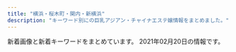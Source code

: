 ```yaml
---
title: "横浜・桜木町・関内・新横浜"
description: "キーワード別にの巨乳アジアン・チャイナエステ嬢情報をまとめました。"
---
```


新着画像と新着キーワードをまとめています。
2021年02月20日の情報です。

<DmmAffiliateIns />
<KeywordTable
  shops={
    [
    {
        "url": "http://relacute.ies.bz/",
        "name": "RelaCute \u30ea\u30e9\u30ad\u30e5\u30fc\u30c8",
        "keywords": {
            "E": 2,
            "87": 3,
            "C": 1,
            "82": 1,
            "D": 5,
            "86": 1,
            "85": 3
        },
        "station": "JR\u4e2d\u5c71\u99c5\u5317\u53e3",
        "img_links": [
            "http://relacute.ies.bz/photos/sites/29/2021/02/2021021206164119.jpg",
            "http://relacute.ies.bz/photos/sites/29/2021/02/202102120805583.jpg",
            "http://relacute.ies.bz/photos/sites/29/2020/10/2020101804232462.jpg",
            "http://relacute.ies.bz/images/room3.jpg",
            "http://relacute.ies.bz/images/top.jpg",
            "http://relacute.ies.bz/images/room4.jpg",
            "http://relacute.ies.bz/photos/sites/29/2020/12/2020120305165313.jpg",
            "http://relacute.ies.bz/images/room1.jpg",
            "http://kakure-yu.a2.webnavi.work/upload/sites/29/2021/02/2021021206164119.jpg",
            "http://relacute.ies.bz/images/s_news.jpg",
            "http://relacute.ies.bz/photos/sites/29/2020/12/2020122504261135.jpg",
            "http://relacute.ies.bz/images/s_staff.jpg",
            "http://relacute.ies.bz/photos/sites/29/2021/01/202101180426140.jpg",
            "http://relacute.ies.bz/images/room2.jpg",
            "http://relacute.ies.bz/images/mobile.jpg",
            "http://relacute.ies.bz/photos/sites/29/2020/06/2020061906073550.jpg",
            "http://relacute.ies.bz/photos/sites/29/2020/11/2020112204235072.jpg"
        ]
    },
    {
        "img_links": [
            "https://dear.xyz.mn/photos/sites/33/2020/11/2020110212041225.jpeg",
            "https://dear.xyz.mn/photos/sites/33/2021/01/2021011914494134.jpeg",
            "https://dear.xyz.mn/photos/sites/33/2020/10/2020102915560890.jpeg",
            "https://dear.xyz.mn/images/ac04.jpg",
            "https://dear.xyz.mn/images/ac05.jpg",
            "https://dear.xyz.mn/photos/sites/33/2020/11/2020111223021793.jpeg",
            "https://dear.xyz.mn/images/sp_top.jpg",
            "https://dear.xyz.mn/images/top.png",
            "https://dear.xyz.mn/photos/sites/33/2020/12/2020120212565938.jpeg",
            "https://dear.xyz.mn/photos/sites/33/2020/12/2020122818210498.jpeg",
            "https://dear.xyz.mn/photos/sites/33/2020/10/2020102915581219.jpeg",
            "https://dear.xyz.mn/images/ac01.jpg",
            "https://dear.xyz.mn/photos/sites/33/2021/01/2021012316300485.jpeg",
            "https://dear.xyz.mn/images/ac02.jpg",
            "https://dear.xyz.mn/photos/sites/33/2021/02/2021020413435126.jpeg",
            "https://dear.xyz.mn/photos/sites/33/2021/01/2021011021134018.jpeg"
        ],
        "station": "JR\u95a2\u5185\u99c5\u5317\u53e3",
        "url": "https://dear.xyz.mn/",
        "keywords": {
            "D": 42,
            "87": 6,
            "C": 27,
            "86": 42,
            "85": 6
        },
        "name": "Dear"
    },
    {
        "img_links": [
            "http://iyashi-tenshi.work/img/st13.jpg",
            "http://iyashi-tenshi.work/img/head.png",
            "http://iyashi-tenshi.work/img/c1.jpg",
            "http://iyashi-tenshi.work/i/img/sta10.jpg",
            "http://iyashi-tenshi.work/img/IMG_1709.jpg",
            "http://iyashi-tenshi.work/img/IMG_17410.jpg",
            "http://iyashi-tenshi.work/img/sta10.jpg",
            "http://iyashi-tenshi.work/i/img/sta11.jpg",
            "http://iyashi-tenshi.work/img/mo.png",
            "http://iyashi-tenshi.work/img/sta13.jpg",
            "http://iyashi-tenshi.work/i/img/r3.jpg",
            "http://iyashi-tenshi.work/img/sta12.jpg",
            "http://iyashi-tenshi.work/i/img/acc-5.jpg",
            "http://iyashi-tenshi.work/i/img/r5.jpg",
            "http://iyashi-tenshi.work/i/img/acc-2.png",
            "http://iyashi-tenshi.work/img/sta11.jpg",
            "http://iyashi-tenshi.work/img/nos.jpg",
            "http://iyashi-tenshi.work/img/IMG_17480.jpg",
            "http://iyashi-tenshi.work/i/img/st10.jpg",
            "http://iyashi-tenshi.work/i/img/acc-1.jpg",
            "http://iyashi-tenshi.work/i/img/acc-3.png",
            "http://iyashi-tenshi.work/i/img/r4.jpg",
            "http://iyashi-tenshi.work/i/img/sta12.jpg",
            "http://iyashi-tenshi.work/img/st11.jpg",
            "http://iyashi-tenshi.work/img/st12.jpg",
            "http://iyashi-tenshi.work/i/img/sta13.jpg",
            "http://iyashi-tenshi.work/img/bottom.png",
            "http://iyashi-tenshi.work/i/img/r1.jpg",
            "http://iyashi-tenshi.work/i/img/r2.jpg",
            "http://iyashi-tenshi.work/img/st10.jpg",
            "http://iyashi-tenshi.work/i/img/acc-4.png"
        ],
        "station": "JR\u4e2d\u5c71\u99c5\u5317\u53e3",
        "name": "\u7652\u3057\u306e\u5929\u4f7f",
        "keywords": {
            "D": 2,
            "84": 1,
            "88": 1,
            "E": 2,
            "C": 15,
            "86": 1,
            "87": 1
        },
        "url": "http://iyashi-tenshi.work/"
    },
    {
        "img_links": [
            "http://coco5.rankuens.com/css/nav/nav-006.png",
            "http://coco5.rankuens.com/css/staff/staff01.jpg",
            "http://coco5.rankuens.com/css/staff/staff04.jpg",
            "http://coco5.rankuens.com/css/nav/nav-001.png",
            "http://coco5.rankuens.com/css/topbottom.png",
            "http://coco5.rankuens.com/css/nav/nav-004.png",
            "http://coco5.rankuens.com/css/nav/nav-002.png",
            "http://coco5.rankuens.com/css/staff/staff02.jpg",
            "http://coco5.rankuens.com/css/nav/nav-005.png",
            "http://coco5.rankuens.com/css/tel.png",
            "http://coco5.rankuens.com/css/staff/staff03.jpg",
            "http://coco5.rankuens.com/css/c03.png",
            "http://coco5.rankuens.com/css/nav/nav-003.png"
        ],
        "keywords": {
            "91": 1,
            "D": 3,
            "90": 1,
            "89": 2,
            "E": 1
        },
        "url": "http://coco5.rankuens.com/",
        "station": "JR\u65b0\u6a2a\u6d5c\u99c5\u5317\u53e3",
        "name": "COCO5"
    },
    {
        "keywords": {},
        "station": "JR\u6771\u795e\u5948\u5ddd\u99c5",
        "name": "\u697d\u3005\u30f4\u30a3\u30fc\u30ca\u30b9",
        "url": "http://www.rakuraku-venus.xyz/",
        "img_links": [
            "http://www.rakuraku-venus.xyz/images/index-kai_08.jpg",
            "http://www.rakuraku-venus.xyz/images/shop/h3.jpg",
            "http://www.rakuraku-venus.xyz/images/index-kai_07.jpg",
            "http://www.rakuraku-venus.xyz/images/staff/10/nana2.jpg",
            "http://www.rakuraku-venus.xyz/images/staff/10/ai2.jpg",
            "http://www.rakuraku-venus.xyz/psd/off.jpg",
            "http://www.rakuraku-venus.xyz/images/index-kai_16.jpg",
            "http://www.rakuraku-venus.xyz/images/index-kai_05.jpg",
            "http://www.rakuraku-venus.xyz/images/shop/h2.jpg",
            "http://www.rakuraku-venus.xyz/images/staff/11/koko.jpg",
            "http://www.rakuraku-venus.xyz/images/lan-t/images/lan-t_01.jpg",
            "http://www.rakuraku-venus.xyz/images/nav/lanmu-acc.jpg",
            "http://www.rakuraku-venus.xyz/images/index-kai_13a.jpg",
            "http://www.rakuraku-venus.xyz/images/nav/lanmu-sys.jpg",
            "http://www.rakuraku-venus.xyz/images/shop/h4.jpg",
            "http://www.rakuraku-venus.xyz/images/staff/11/yumi.jpg",
            "http://www.rakuraku-venus.xyz/images/index-kai_13.jpg",
            "http://www.rakuraku-venus.xyz/images/nav/lanmu-staff.jpg",
            "http://www.rakuraku-venus.xyz/images/light_img.jpg",
            "http://www.rakuraku-venus.xyz/images/shop/r1.jpg",
            "http://www.rakuraku-venus.xyz/images/index-f.jpg",
            "http://www.rakuraku-venus.xyz/images/index-kai_03.jpg",
            "http://www.rakuraku-venus.xyz/images/nav/lanmu-job.jpg",
            "http://www.rakuraku-venus.xyz/images/staff/10/1.jpg"
        ]
    },
    {
        "url": "http://iyasibest.com/",
        "keywords": {
            "C": 5,
            "D": 2,
            "E": 1,
            "\u30bb\u30af\u30b7\u30fc": 4,
            "98": 1,
            "88": 1,
            "97": 1,
            "82": 1,
            "86": 2,
            "87": 1,
            "85": 2
        },
        "img_links": [
            "http://iyasibest.com/uploadfiles/images/campaignIyasibestCom2.png",
            "http://iyasibest.com/images/store/o09.jpg",
            "http://iyasibest.com/images/returnBtn.png",
            "http://iyasibest.com/images/store/o08.jpg",
            "http://iyasibest.com/staffPhoto/b20200310001745.jpg",
            "http://iyasibest.com/staffPhoto/b20200306221420.jpg",
            "http://iyasibest.com/images/store/o04.jpg",
            "http://iyasibest.com/uploadfiles/images/campaignIyasibestCom1.png",
            "http://iyasibest.com/images/store/o07.jpg",
            "http://iyasibest.com/images/store/03.jpg",
            "http://iyasibest.com/staffPhoto/b20200531120750.jpg",
            "http://iyasibest.com/staffPhoto/b20200402041705.jpg",
            "http://iyasibest.com/images/store/o11.jpg",
            "http://iyasibest.com/staffPhoto/b20210209224424.jpg",
            "http://iyasibest.com/staffPhoto/b20200711165223.jpg",
            "http://iyasibest.com/images/store/o02.jpg",
            "http://iyasibest.com/images/store/01.jpg",
            "http://iyasibest.com/staffPhoto/b20200911161049.jpg",
            "http://iyasibest.com/staffPhoto/b20201102190836.jpg",
            "http://iyasibest.com/images/store/o03.jpg",
            "http://iyasibest.com/staffPhoto/b20200228201258.jpg",
            "http://iyasibest.com/staffPhoto/b20210121203305.jpg",
            "http://iyasibest.com/images/store/o10.jpg",
            "http://iyasibest.com/images/store/02.jpg",
            "http://iyasibest.com/images/store/o05.jpg",
            "http://iyasibest.com/images/store/o01.jpg",
            "http://iyasibest.com/images/store/o06.jpg"
        ],
        "station": "JR\u95a2\u5185\u99c5\u5357\u53e3",
        "name": "\u7652\u3057\u30d9\u30b9\u30c8"
    },
    {
        "img_links": [
            "http://yuga.estx.net/staff/3/1.jpg",
            "http://yuga.estx.net/images/main_07.jpg",
            "http://yuga.estx.net/images/main_08.jpg",
            "http://yuga.estx.net/staff/2/1.jpg",
            "http://yuga.estx.net/images/main_11.jpg",
            "http://yuga.estx.net/images/main_15.jpg",
            "http://yuga.estx.net/images/staff_16.jpg",
            "http://yuga.estx.net/images/main_12.jpg",
            "http://yuga.estx.net/staff/4/1.jpg",
            "http://yuga.estx.net/images/main_05.jpg",
            "http://yuga.estx.net/images/main_14.jpg",
            "http://yuga.estx.net/images/main_06.jpg",
            "http://yuga.estx.net/staff/1/1.jpg",
            "http://yuga.estx.net/images/main_19.jpg",
            "http://yuga.estx.net/images/main_16.jpg",
            "http://yuga.estx.net/images/main_03.jpg",
            "http://yuga.estx.net/images/main_09.jpg",
            "http://yuga.estx.net/images/info_12.jpg",
            "http://yuga.estx.net/images/main_10.jpg",
            "http://yuga.estx.net/images/main_13.jpg",
            "http://yuga.estx.net/images/staff_12.jpg",
            "http://yuga.estx.net/images/noimage.jpg"
        ],
        "station": "JR\u4e2d\u5c71\u99c5",
        "url": "http://yuga.estx.net/",
        "keywords": {},
        "name": "\u512a\u96c5\uff5e\u3086\u3046\u304c\uff5e"
    },
    {
        "url": "http://www.gakuen.relaxjp.info/",
        "img_links": [
            "http://www.gakuen.relaxjp.info/files/002-02.jpg",
            "http://www.gakuen.relaxjp.info/files/003-02.jpg",
            "http://www.gakuen.relaxjp.info/files/004-03.jpg",
            "http://www.gakuen.relaxjp.info/files/008.jpg",
            "http://www.gakuen.relaxjp.info/files/001.jpg",
            "http://www.gakuen.relaxjp.info/files/006.jpg",
            "http://www.gakuen.relaxjp.info/files/005-03.jpg",
            "http://www.gakuen.relaxjp.info/files/007-02.jpg",
            "http://www.gakuen.relaxjp.info/files/005.jpg",
            "http://www.gakuen.relaxjp.info/files/008-03.jpg",
            "http://www.gakuen.relaxjp.info/files/002-03.jpg",
            "http://www.gakuen.relaxjp.info/files/005-02.jpg",
            "http://www.gakuen.relaxjp.info/files/003-03.jpg",
            "http://www.gakuen.relaxjp.info/files/008-02.jpg",
            "http://www.gakuen.relaxjp.info/files/002.jpg",
            "http://www.gakuen.relaxjp.info/files/003.jpg",
            "http://www.gakuen.relaxjp.info/files/004-02.jpg",
            "http://www.gakuen.relaxjp.info/files/004.jpg",
            "http://www.gakuen.relaxjp.info/img/top_slider01.jpg",
            "http://www.gakuen.relaxjp.info/files/007.jpg",
            "http://www.gakuen.relaxjp.info/files/006-03.jpg",
            "http://www.gakuen.relaxjp.info/files/001-02.jpg",
            "http://www.gakuen.relaxjp.info/img/top_slider02.jpg",
            "http://www.gakuen.relaxjp.info/files/006-02.jpg",
            "http://www.gakuen.relaxjp.info/files/001-03.jpg",
            "http://www.gakuen.relaxjp.info/files/007-03.jpg"
        ],
        "station": "JR\u95a2\u5185\u99c5\u5357\u53e3",
        "keywords": {
            "C": 4,
            "82": 4,
            "D": 24,
            "E": 4,
            "87": 28
        },
        "name": "\u7f8e\u5c11\u5973\u5b66\u5712"
    },
    {
        "img_links": [
            "http://massage-esthe.blue/img/a5.jpg",
            "http://massage-esthe.blue/img/a6.jpg",
            "http://massage-esthe.blue/img/syst.jpg",
            "http://massage-esthe.blue/img/sta1.jpg",
            "http://massage-esthe.blue/img/sta3.jpg",
            "http://massage-esthe.blue/img/sta6.jpg",
            "http://massage-esthe.blue/img/stal.png",
            "http://massage-esthe.blue/img/no.png",
            "http://massage-esthe.blue/img/a3.jpg",
            "http://massage-esthe.blue/img/sta12.jpg",
            "http://massage-esthe.blue/img/r3.jpg",
            "http://massage-esthe.blue/img/acct.jpg",
            "http://massage-esthe.blue/img/st5.jpg",
            "http://massage-esthe.blue/img/lint.jpg",
            "http://massage-esthe.blue/img/a4.jpg",
            "http://massage-esthe.blue/img/st2.jpg",
            "http://massage-esthe.blue/img/bb.png",
            "http://massage-esthe.blue/img/r2.jpg",
            "http://massage-esthe.blue/img/sta10.jpg",
            "http://massage-esthe.blue/img/st10.jpg",
            "http://massage-esthe.blue/img/st6.jpg",
            "http://massage-esthe.blue/img/fla.jpg",
            "http://massage-esthe.blue/img/a2.jpg",
            "http://massage-esthe.blue/img/r1.jpg",
            "http://massage-esthe.blue/img/rect.jpg",
            "http://massage-esthe.blue/img/st8.jpg",
            "http://massage-esthe.blue/img/root.jpg",
            "http://massage-esthe.blue/img/r4.jpg",
            "http://massage-esthe.blue/img/sta5.jpg",
            "http://massage-esthe.blue/img/st12.jpg",
            "http://massage-esthe.blue/img/top.jpg",
            "http://massage-esthe.blue/img/stat.jpg",
            "http://massage-esthe.blue/img/st9.jpg",
            "http://massage-esthe.blue/img/sta8.jpg",
            "http://massage-esthe.blue/img/sta2.jpg",
            "http://massage-esthe.blue/img/st1.jpg",
            "http://massage-esthe.blue/img/st3.jpg",
            "http://massage-esthe.blue/img/a1.jpg",
            "http://massage-esthe.blue/img/st11.jpg"
        ],
        "url": "http://massage-esthe.blue/",
        "name": "37\u2103",
        "keywords": {
            "D": 10
        },
        "station": "\u30bb\u30f3\u30bf\u30fc\u5317\u99c5"
    },
    {
        "station": "JR\u6a2a\u6d5c\u99c5\u76f8\u9244\u53e3",
        "keywords": {},
        "name": "\u30ab\u30e9\u30d5\u30eb\u30ea\u30be\u30fc\u30c8",
        "img_links": [],
        "url": "https://color.uouono.com/"
    },
    {
        "name": "\u3059\u3054\u3044\u7652\u3057",
        "img_links": [
            "http://www.sugoi.mensest.com/files/006-03.jpg",
            "http://www.sugoi.mensest.com/files/012-03.jpg",
            "http://www.sugoi.mensest.com/images/maining.jpg",
            "http://www.sugoi.mensest.com/files/006-02.jpg",
            "http://www.sugoi.mensest.com/files/010.jpg",
            "http://www.sugoi.mensest.com/files/011-03.jpg",
            "http://www.sugoi.mensest.com/files/008.jpg",
            "http://www.sugoi.mensest.com/files/009-02.jpg",
            "http://www.sugoi.mensest.com/files/011.jpg",
            "http://www.sugoi.mensest.com/images/img_tel.png",
            "http://www.sugoi.mensest.com/images/sp_tit_therapist.png",
            "http://www.sugoi.mensest.com/images/tit_new.png",
            "http://www.sugoi.mensest.com/files/010-03.jpg",
            "http://www.sugoi.mensest.com/files/006.jpg",
            "http://www.sugoi.mensest.com/images/top.jpg",
            "http://www.sugoi.mensest.com/files/008-02.jpg",
            "http://www.sugoi.mensest.com/files/007-03.jpg",
            "http://www.sugoi.mensest.com/photo_news/upimg/140376020e61bbf2e0_0.jpg",
            "http://www.sugoi.mensest.com/files/007.jpg",
            "http://www.sugoi.mensest.com/files/007-02.jpg",
            "http://www.sugoi.mensest.com/files/010-02.jpg",
            "http://www.sugoi.mensest.com/files/009-03.jpg",
            "http://www.sugoi.mensest.com/files/008-03.jpg",
            "http://www.sugoi.mensest.com/images/tit_therapist.png",
            "http://www.sugoi.mensest.com/images/sp_tit_new.png",
            "http://www.sugoi.mensest.com/files/009.jpg",
            "http://www.sugoi.mensest.com/images/sp_top.jpg",
            "http://www.sugoi.mensest.com/files/012-02.jpg",
            "http://www.sugoi.mensest.com/files/011-02.jpg",
            "http://www.sugoi.mensest.com/files/012.jpg"
        ],
        "station": "JR\u6771\u795e\u5948\u5ddd\u99c5\u897f\u53e3",
        "keywords": {
            "D": 42,
            "\u30bb\u30af\u30b7\u30fc": 1,
            "87": 42
        },
        "url": "http://www.sugoi.mensest.com/"
    },
    {
        "url": "http://relax-massage.pink/",
        "station": "JR\u6771\u795e\u5948\u5ddd\u99c5\u897f\u53e3",
        "name": "\u30a2\u30f3\u30b8\u30e5",
        "keywords": {},
        "img_links": [
            "http://relax-massage.pink/images/req_03.jpg",
            "http://relax-massage.pink/images/cg03.jpg",
            "http://relax-massage.pink/images/con02.jpg",
            "http://relax-massage.pink/images/trigger.jpg",
            "http://relax-massage.pink/images/cg01.jpg",
            "http://relax-massage.pink/images/head_therapist.jpg",
            "http://relax-massage.pink/images/mainvisual_01_s.jpg",
            "http://relax-massage.pink/images/cg07.jpg",
            "http://relax-massage.pink/images/sys01.jpg",
            "http://relax-massage.pink/images/cg02.jpg",
            "http://relax-massage.pink/images/sw_tel.png",
            "http://relax-massage.pink/images/sys02.jpg",
            "http://relax-massage.pink/images/sys03.jpg",
            "http://relax-massage.pink/images/sns_9_pink.jpg",
            "http://relax-massage.pink/images/sw_home.png",
            "http://relax-massage.pink/images/cg06.jpg",
            "http://relax-massage.pink/images/cg05.jpg",
            "http://relax-massage.pink/images/icon_new.png",
            "http://relax-massage.pink/images/con01.jpg",
            "http://relax-massage.pink/images/mainvisual_02.jpg",
            "http://relax-massage.pink/images/con03.jpg",
            "http://relax-massage.pink/images/head_interior.jpg",
            "http://relax-massage.pink/images/cg04.jpg",
            "http://relax-massage.pink/images/mainvisual_01.jpg"
        ]
    },
    {
        "url": "http://www.siroiyuki.mensest.com/",
        "img_links": [
            "http://www.siroiyuki.mensest.com/files/005.jpg",
            "http://www.siroiyuki.mensest.com/files/002.jpg",
            "http://www.siroiyuki.mensest.com/images/sp_top.jpg",
            "http://www.siroiyuki.mensest.com/files/003.jpg",
            "http://www.siroiyuki.mensest.com/files/004.jpg",
            "http://www.siroiyuki.mensest.com/files/001.jpg",
            "http://www.siroiyuki.mensest.com/images/top.png",
            "http://www.siroiyuki.mensest.com/photo_news/upimg/94769602cdc349889e_0.jpg"
        ],
        "station": "JR\u65b0\u6a2a\u6d5c\u99c5\u30a2\u30ea\u30fc\u30ca\u65b9\u9762\u53e3",
        "name": "\u767d\u3044\u96ea",
        "keywords": {
            "87": 18,
            "D": 24,
            "C": 18,
            "82": 6,
            "86": 6
        }
    },
    {
        "keywords": {
            "85": 12,
            "87": 6,
            "D": 24,
            "83": 12,
            "C": 6
        },
        "img_links": [
            "http://morien.este.work/mens-esthe.png",
            "http://morien.este.work/top.jpg",
            "http://morien.este.work/2/uploadimg/1565558725.jpg",
            "http://morien.este.work/2/uploadimg/1577672563.jpg",
            "http://morien.este.work/2/uploadimg/1578366879.jpg",
            "http://morien.este.work/2/uploadimg/1594704743.jpg",
            "http://morien.este.work/2/uploadimg/1574764277.jpg"
        ],
        "url": "http://morien.este.work/",
        "station": "\u53cd\u753a\u99c5",
        "name": "\u68ee\u82d1"
    },
    {
        "station": "JR\u65b0\u6a2a\u6d5c\u99c58\u756a\u51fa\u53e3",
        "url": "http://xn--cckubj6bwie8h7e.net/",
        "keywords": {},
        "name": "IRIS",
        "img_links": [
            "http://xn--cckubj6bwie8h7e.net/images/r3.jpg",
            "http://xn--cckubj6bwie8h7e.net/images/esthe3.jpg",
            "http://xn--cckubj6bwie8h7e.net/images/home.png",
            "http://xn--cckubj6bwie8h7e.net/images/esthe1.jpg",
            "http://xn--cckubj6bwie8h7e.net/images/flower.png",
            "http://xn--cckubj6bwie8h7e.net/images/r2.jpg",
            "http://xn--cckubj6bwie8h7e.net/images/twitter.png",
            "http://xn--cckubj6bwie8h7e.net/images/google_plus.png",
            "http://xn--cckubj6bwie8h7e.net/images/cg01.jpg",
            "http://xn--cckubj6bwie8h7e.net/images/footer-l.png",
            "http://xn--cckubj6bwie8h7e.net/images/esthe2.jpg",
            "http://xn--cckubj6bwie8h7e.net/images/cg02.jpg",
            "http://xn--cckubj6bwie8h7e.net/images/main-sp.jpg",
            "http://xn--cckubj6bwie8h7e.net/images/line.png",
            "http://xn--cckubj6bwie8h7e.net/images/cg05.jpg",
            "http://xn--cckubj6bwie8h7e.net/images/facebook.png",
            "http://xn--cckubj6bwie8h7e.net/images/link.png",
            "http://xn--cckubj6bwie8h7e.net/images/main1.jpg",
            "http://xn--cckubj6bwie8h7e.net/images/clear.png",
            "http://xn--cckubj6bwie8h7e.net/images/r4.jpg",
            "http://xn--cckubj6bwie8h7e.net/images/cg03.jpg",
            "http://xn--cckubj6bwie8h7e.net/images/esthe7.jpg",
            "http://xn--cckubj6bwie8h7e.net/images/cg04.jpg",
            "http://xn--cckubj6bwie8h7e.net/link/menlog.jpg",
            "http://xn--cckubj6bwie8h7e.net/images/r1.jpg",
            "http://xn--cckubj6bwie8h7e.net/images/staff.png",
            "http://xn--cckubj6bwie8h7e.net/images/footer-r.png",
            "http://xn--cckubj6bwie8h7e.net/images/esthe6.jpg",
            "http://xn--cckubj6bwie8h7e.net/images/esthe4.jpg",
            "http://xn--cckubj6bwie8h7e.net/images/header3.png"
        ]
    },
    {
        "img_links": [
            "http://r-relax.info/images/r01.jpg",
            "http://r-relax.info/girl/05a.jpg",
            "http://r-relax.info/girl/04a.jpg",
            "http://r-relax.info/girl/09.jpg",
            "http://r-relax.info/images/index_06.jpg",
            "http://r-relax.info/images/index_18.jpg",
            "http://r-relax.info/girl/05.jpg",
            "http://r-relax.info/images/index_17.jpg",
            "http://r-relax.info/images/index_05.jpg",
            "http://r-relax.info/images/rec.jpg",
            "http://r-relax.info/girl/03.jpg",
            "http://r-relax.info/images/index_03.jpg",
            "http://r-relax.info/images/sub_12.jpg",
            "http://r-relax.info/images/r03.jpg",
            "http://r-relax.info/images/r05.jpg",
            "http://r-relax.info/images/index_13.jpg",
            "http://r-relax.info/images/index_02.jpg",
            "http://r-relax.info/girl/02.jpg",
            "http://r-relax.info/images/r02.jpg",
            "http://r-relax.info/images/r04.jpg",
            "http://r-relax.info/girl/00.jpg",
            "http://r-relax.info/girl/04.jpg",
            "http://r-relax.info/images/rec_09.jpg",
            "http://r-relax.info/images/index_04.jpg",
            "http://r-relax.info/images/info_09.jpg",
            "http://r-relax.info/girl/01.jpg",
            "http://r-relax.info/images/info.jpg",
            "http://r-relax.info/girl/01a.jpg",
            "http://r-relax.info/images/index_12.jpg",
            "http://r-relax.info/images/index_01.jpg",
            "http://r-relax.info/images/index_07.jpg",
            "http://r-relax.info/images/sys_09.jpg",
            "http://r-relax.info/girl/02a.jpg",
            "http://r-relax.info/girl/03a.jpg",
            "http://r-relax.info/images/r06.jpg",
            "http://r-relax.info/images/staff_09.jpg"
        ],
        "station": "JR\u65b0\u6a2a\u6d5c\u99c5",
        "keywords": {},
        "name": "\u30de\u30a4\u30de\u30ea\u30e4",
        "url": "http://r-relax.info/"
    },
    {
        "img_links": [
            "http://diamond.esute.tokyo/images/pic2.jpg",
            "http://diamond.esute.tokyo/images/footer.png",
            "http://diamond.esute.tokyo/images/bar-interior.png",
            "http://diamond.esute.tokyo/images/bar-pickup.png",
            "http://diamond.esute.tokyo/images/c-interior.png",
            "http://diamond.esute.tokyo/images/bar-cam.png",
            "http://diamond.esute.tokyo/images/pic1.jpg",
            "http://diamond.esute.tokyo/staff/s-yumi.jpg",
            "http://diamond.esute.tokyo/images/c-staff.png",
            "http://diamond.esute.tokyo/images/c-top.png",
            "http://diamond.esute.tokyo/staff/s-mari.jpg",
            "http://diamond.esute.tokyo/staff/s-ai.jpg",
            "http://diamond.esute.tokyo/images/b-tel.png",
            "http://diamond.esute.tokyo/images/bar-staff.png",
            "http://diamond.esute.tokyo/images/bill.jpg",
            "http://diamond.esute.tokyo/images/pic-akasuri.png"
        ],
        "station": "JR\u95a2\u5185\u99c5\u5357\u53e3",
        "url": "http://diamond.esute.tokyo/",
        "name": "\u30c0\u30a4\u30e4",
        "keywords": {}
    },
    {
        "keywords": {
            "92": 6,
            "85": 6,
            "89": 6,
            "86": 6,
            "C": 6,
            "88": 6,
            "84": 6,
            "D": 18
        },
        "station": "JR\u685c\u6728\u753a\u99c5",
        "url": "http://seifukugarden.este.work/",
        "name": "\u5236\u670d\u5b66\u5712",
        "img_links": [
            "http://seifukugarden.este.work/ayako.jpg",
            "http://seifukugarden.este.work/news.jpg",
            "http://seifukugarden.este.work/2/uploadimg/1613638932.jpeg",
            "http://seifukugarden.este.work/2/uploadimg/1612670526.jpg",
            "http://seifukugarden.este.work/momoka.jpg",
            "http://seifukugarden.este.work/rec1.png",
            "http://seifukugarden.este.work/misaki.jpg",
            "http://seifukugarden.este.work/koko.jpg",
            "http://seifukugarden.este.work/staff_t.jpg",
            "http://seifukugarden.este.work/head.jpg",
            "http://seifukugarden.este.work/2/uploadimg/1612670464.jpg",
            "http://seifukugarden.este.work/4.jpg",
            "http://seifukugarden.este.work/interior_t.jpg",
            "http://seifukugarden.este.work/tg.jpg",
            "http://seifukugarden.este.work/int1.png",
            "http://seifukugarden.este.work/yuki.jpg",
            "http://seifukugarden.este.work/2/uploadimg/1612670429.jpg",
            "http://seifukugarden.este.work/2/uploadimg/1612670496.jpg",
            "http://seifukugarden.este.work/3.jpg",
            "http://seifukugarden.este.work/2/uploadimg/1613639164.jpeg",
            "http://seifukugarden.este.work/rec2.jpg",
            "http://seifukugarden.este.work/up.jpg",
            "http://seifukugarden.este.work/6.jpg",
            "http://seifukugarden.este.work/1.jpg"
        ]
    },
    {
        "name": "\u3055\u304f\u3089",
        "station": "\u83ca\u540d\u99c5\u897f\u53e3",
        "url": "http://sakura.reraku.work/",
        "keywords": {
            "86": 10,
            "C": 5,
            "85": 5,
            "83": 5,
            "D": 15
        },
        "img_links": [
            "http://sakura.reraku.work/photos/sites/48/2020/06/202006030812418.jpg",
            "http://sakura.reraku.work/images/s_link.png",
            "http://sakura.reraku.work/images/s_news.jpg",
            "http://sakura.reraku.work/images/s3.jpg",
            "http://sakura.reraku.work/images/top.png",
            "http://sakura.reraku.work/images/mobile.jpg",
            "http://sakura.reraku.work/images/info2.jpg",
            "http://sakura.reraku.work/images/room2.jpg",
            "http://sakura.reraku.work/photos/sites/48/2020/06/2020060308124264.jpg",
            "http://sakura.reraku.work/images/room1.jpg",
            "http://sakura.reraku.work/images/room3.jpg",
            "http://sakura.reraku.work/photos/sites/48/2020/06/2020060308124485.jpg",
            "http://sakura.reraku.work/images/info.jpg",
            "http://sakura.reraku.work/photos/sites/48/2020/06/2020060308123910.jpg",
            "http://sakura.reraku.work/images/room4.jpg",
            "http://sakura.reraku.work/images/s_staff.png"
        ]
    },
    {
        "keywords": {
            "D": 6,
            "86": 9,
            "E": 3
        },
        "url": "http://sweety-est.info/",
        "station": "\u30bb\u30f3\u30bf\u30fc\u5357\u99c51\u756a\u51fa\u53e3",
        "name": "\u5b66\u5712",
        "img_links": [
            "http://sweety-est.info/images/top.png",
            "http://sweety-est.info/images/sruru.jpg",
            "http://sweety-est.info/images/precau.png",
            "http://sweety-est.info/images/cg01.jpg",
            "http://sweety-est.info/images/cg04.jpg",
            "http://sweety-est.info/images/news.png",
            "http://sweety-est.info/images/staff_s.png",
            "http://sweety-est.info/images/evetop.png",
            "http://sweety-est.info/images/cg06.jpg"
        ]
    },
    {
        "img_links": [
            "http://www.aoitori.mesthe.com/images/mobile.png",
            "http://www.aoitori.mesthe.com/files/005-02.jpg",
            "http://www.aoitori.mesthe.com/files/007.jpg",
            "http://www.aoitori.mesthe.com/images/top_sche.png",
            "http://www.aoitori.mesthe.com/images/link_line.png",
            "http://www.aoitori.mesthe.com/files/003-02.jpg",
            "http://www.aoitori.mesthe.com/files/003.jpg",
            "http://www.aoitori.mesthe.com/images/shop/shop01.jpg",
            "http://www.aoitori.mesthe.com/images/tit-infor.png",
            "http://www.aoitori.mesthe.com/images/infor.png",
            "http://www.aoitori.mesthe.com/images/staff_line.png",
            "http://www.aoitori.mesthe.com/images/girl-z1.jpg",
            "http://www.aoitori.mesthe.com/files/007-02.jpg",
            "http://www.aoitori.mesthe.com/images/shop/shop02.jpg",
            "http://www.aoitori.mesthe.com/files/002.jpg",
            "http://www.aoitori.mesthe.com/images/shop/shop04.jpg",
            "http://www.aoitori.mesthe.com/images/bj3.png",
            "http://www.aoitori.mesthe.com/images/shop/shop03.jpg",
            "http://www.aoitori.mesthe.com/files/006-02.jpg",
            "http://www.aoitori.mesthe.com/files/005.jpg",
            "http://www.aoitori.mesthe.com/files/002-02.jpg",
            "http://www.aoitori.mesthe.com/images/top.png",
            "http://www.aoitori.mesthe.com/images/girl-z2.jpg",
            "http://www.aoitori.mesthe.com/files/006.jpg"
        ],
        "station": "JR\u95a2\u5185\u99c5\u5317\u53e3",
        "name": "\u78a7\u3044\u9ce5",
        "url": "http://www.aoitori.mesthe.com/",
        "keywords": {
            "87": 1,
            "86": 2,
            "D": 4,
            "88": 2
        }
    },
    {
        "url": "https://neko.iest.info/",
        "keywords": {
            "84": 9,
            "C": 9,
            "86": 9,
            "E": 9,
            "85": 45,
            "87": 9,
            "D": 54
        },
        "name": "\u53ef\u611b\u3044\u732b",
        "station": "JR\u6a2a\u6d5c\u99c5\u897f\u53e3",
        "img_links": [
            "https://neko.iest.info/photos/sites/42/2020/12/2020122005092087.jpg",
            "https://neko.iest.info/photos/sites/42/2020/09/2020092903532145.jpg",
            "https://neko.iest.info/images/line02.jpg",
            "https://neko.iest.info/photos/sites/42/2020/10/2020101208591894.jpg",
            "https://neko.iest.info/photos/sites/42/2020/09/2020092903532287.jpg",
            "https://neko.iest.info/images/mobile.jpg",
            "https://neko.iest.info/images/relax.jpg",
            "https://neko.iest.info/photos/sites/42/2020/09/2020092903532212.jpg",
            "https://neko.iest.info/photos/sites/42/2020/11/2020111803082379.jpg",
            "https://neko.iest.info/images/top.png",
            "https://neko.iest.info/photos/sites/42/2020/09/2020092903532220.jpg",
            "https://neko.iest.info/photos/sites/42/2020/10/2020101002283598.jpg",
            "https://neko.iest.info/images/s_staff.jpg",
            "https://neko.iest.info/images/room1.jpg",
            "https://neko.iest.info/images/room4.jpg",
            "https://neko.iest.info/images/room2.jpg",
            "https://neko.iest.info/images/s_news.png",
            "https://neko.iest.info/images/s1.jpg",
            "https://neko.iest.info/images/s_pick.png",
            "https://neko.iest.info/images/s3.jpg",
            "https://neko.iest.info/images/room3.jpg",
            "https://neko.iest.info/images/info.jpg"
        ]
    },
    {
        "name": "\u82b1\u6c34\u6728",
        "station": "JR\u6771\u795e\u5948\u5ddd\u99c5\u897f\u53e3",
        "img_links": [
            "http://est-hanamizuki.com/images/g3.jpg",
            "http://est-hanamizuki.com/images/g32.jpg",
            "http://est-hanamizuki.com/images/m1.jpg",
            "http://est-hanamizuki.com/images/g2.jpg",
            "http://est-hanamizuki.com/images/r111.jpg",
            "http://est-hanamizuki.com/images/erika2.jpg",
            "http://est-hanamizuki.com/images/g23.jpg",
            "http://est-hanamizuki.com/images/g1.jpg",
            "http://est-hanamizuki.com/images/g22.jpg",
            "http://est-hanamizuki.com/images/11.png",
            "http://est-hanamizuki.com/images/m3.jpg",
            "http://est-hanamizuki.com/images/mobile.jpg",
            "http://est-hanamizuki.com/images/head.jpg",
            "http://est-hanamizuki.com/images/m2.jpg",
            "http://est-hanamizuki.com/images/g33.jpg",
            "http://est-hanamizuki.com/images/erika.jpg",
            "http://est-hanamizuki.com/images/g13.jpg",
            "http://est-hanamizuki.com/images/news1.png",
            "http://est-hanamizuki.com/images/m4.jpg",
            "http://est-hanamizuki.com/images/info.png",
            "http://est-hanamizuki.com/images/g12.jpg",
            "http://est-hanamizuki.com/images/zi_staff.png"
        ],
        "keywords": {},
        "url": "http://est-hanamizuki.com/"
    },
    {
        "img_links": [
            "http://ruby.est.cm/images/service.jpg",
            "http://ruby.est.cm/images/s_staff.png",
            "http://ruby.est.cm/images/mobile.jpg",
            "http://ruby.est.cm/images/news.png",
            "http://ruby.est.cm/images/top.jpg",
            "http://ruby.est.cm/photos/sites/66/2020/10/2020103101574030.jpg",
            "http://ruby.est.cm/images/bian.jpg",
            "http://ruby.est.cm/photos/sites/66/2020/08/2020080509321890.jpg",
            "http://ruby.est.cm/photos/sites/66/2020/08/2020083107485498.jpg",
            "http://ruby.est.cm/images/nei_bj1.png"
        ],
        "name": "\u30eb\u30d3\u30fc",
        "station": "JR\u6771\u795e\u5948\u5ddd\u99c5\u897f\u53e3",
        "url": "http://ruby.est.cm/",
        "keywords": {
            "85": 8,
            "C": 10,
            "D": 12,
            "86": 4
        }
    },
    {
        "station": "JR\u685c\u6728\u753a\u99c5\u53571\u51fa\u53e3",
        "name": "\u7d62\u9999\uff5e\u30a2\u30e4\u30ab\uff5e",
        "url": "http://www.est-aya.work/",
        "keywords": {},
        "img_links": [
            "http://www.est-aya.work/img/mika1.jpg",
            "http://www.est-aya.work/images/rec2.jpg",
            "http://www.est-aya.work/images/interior_t.jpg",
            "http://www.est-aya.work/images/sys3.png",
            "http://www.est-aya.work/images/10.jpg",
            "http://www.est-aya.work/images/9.jpg",
            "http://www.est-aya.work/images/rec1.png",
            "http://www.est-aya.work/images/staff_t.jpg",
            "http://www.est-aya.work/images/sys1.png",
            "http://www.est-aya.work/img/eri1.jpg",
            "http://www.est-aya.work/images/int1.png",
            "http://www.est-aya.work/images/mobile.jpg",
            "http://www.est-aya.work/img/asuka1.jpg",
            "http://www.est-aya.work/images/info.png",
            "http://www.est-aya.work/images/news.png",
            "http://www.est-aya.work/images/line.png",
            "http://www.est-aya.work/images/head.jpg",
            "http://www.est-aya.work/img/ayumi1.jpg",
            "http://www.est-aya.work/images/8.jpg",
            "http://www.est-aya.work/images/tel.jpg",
            "http://www.est-aya.work/images/ta.jpg",
            "http://www.est-aya.work/images/sys2.png",
            "http://www.est-aya.work/images/int2.png",
            "http://www.est-aya.work/images/2.jpg"
        ]
    },
    {
        "keywords": {},
        "img_links": [
            "http://es-kannai.link/wp-content/themes/template-salon2/images/news-ttl.jpg",
            "http://es-kannai.link/wp-content/uploads/2016/12/aaaa.jpg",
            "http://es-kannai.link/wp-content/themes/template-salon2/images/campaign-bnr.png",
            "http://es-kannai.link/wp-content/uploads/2017/09/IMG_3456.jpg",
            "http://es-kannai.link/wp-content/themes/template-salon2/images/newface-ttl.jpg",
            "http://es-kannai.link/wp-content/uploads/2017/09/IMG_3454-720x480.jpg",
            "http://es-kannai.link/wp-content/themes/template-salon2/images/main-img.jpg",
            "http://es-kannai.link/wp-content/uploads/2017/09/IMG_3456-720x480.jpg",
            "http://es-kannai.link/wp-content/uploads/2016/12/vvvv.png",
            "http://es-kannai.link/wp-content/themes/template-salon2/images/m-info.png",
            "http://es-kannai.link/wp-content/themes/template-salon2/images/info.png",
            "http://es-kannai.link/wp-content/uploads/2017/09/IMG_3454.jpg",
            "http://es-kannai.link/wp-content/uploads/2016/12/vv.jpg",
            "http://es-kannai.link/wp-content/uploads/2017/09/IMG_3458-250x376.jpg",
            "http://es-kannai.link/wp-content/uploads/2017/09/IMG_3458-400x267.jpg",
            "http://es-kannai.link/wp-content/uploads/2016/12/a.jpg",
            "http://es-kannai.link/wp-content/uploads/2017/09/IMG_3456-250x376.jpg",
            "http://es-kannai.link/wp-content/uploads/2016/12/dd.png",
            "http://es-kannai.link/wp-content/uploads/2017/09/IMG_3458.jpg",
            "http://es-kannai.link/wp-content/uploads/2017/09/IMG_3454-250x376.jpg",
            "http://cdn.dino-es.com/images/logo/200x40DinoEs.png",
            "http://es-kannai.link/wp-content/uploads/2016/12/aa.jpg",
            "http://es-kannai.link/wp-content/uploads/2017/09/IMG_3457.jpg",
            "http://es-kannai.link/wp-content/uploads/2016/12/aaa.jpg",
            "http://es-kannai.link/wp-content/uploads/2016/12/vvv.png",
            "http://es-kannai.link/wp-content/uploads/2016/12/v.jpg",
            "http://es-kannai.link/wp-content/uploads/2017/09/IMG_3458-720x480.jpg",
            "http://es-kannai.link/wp-content/uploads/2017/09/IMG_3457-720x480.jpg",
            "http://es-kannai.link/wp-content/uploads/2017/09/IMG_3457-250x376.jpg",
            "http://es-kannai.link/wp-content/uploads/2016/12/d.png"
        ],
        "station": "JR\u95a2\u5185\u99c5\u5357\u53e3",
        "name": "Venus",
        "url": "http://es-kannai.link"
    },
    {
        "station": "\u65e5\u30ce\u51fa\u753a\u99c5",
        "img_links": [
            "http://www.est-baby.work/images/menu/interior.png",
            "http://www.est-baby.work/images/menu/staff.png",
            "http://www.est-baby.work/images/sys4.jpg",
            "http://www.est-baby.work/img/nana1.png",
            "http://www.est-baby.work/images/tr.jpg",
            "http://www.est-baby.work/staff/nana.jpg",
            "http://www.est-baby.work/images/7.jpg",
            "http://www.est-baby.work/images/int1.jpg",
            "http://www.est-baby.work/images/3.jpg",
            "http://www.est-baby.work/images/head.jpg",
            "http://www.est-baby.work/img/kaori1.png",
            "http://www.est-baby.work/staff/koko.jpg",
            "http://www.est-baby.work/img/yuki1.png",
            "http://www.est-baby.work/images/koko_200x40.png",
            "http://www.est-baby.work/images/interior_t.jpg",
            "http://www.est-baby.work/staff/kaori.jpg",
            "http://www.est-baby.work/images/int2.jpg",
            "http://www.est-baby.work/images/sys2.jpg",
            "http://www.est-baby.work/img/koko1.png",
            "http://www.est-baby.work/images/sys3.jpg",
            "http://www.est-baby.work/img/sizuka1.png",
            "http://www.est-baby.work/images/sisu.jpg",
            "http://www.est-baby.work/images/news.jpg",
            "http://www.est-baby.work/images/staff_t.jpg",
            "http://www.est-baby.work/staff/sizuka.jpg",
            "http://www.est-baby.work/images/6.jpg",
            "http://www.est-baby.work/images/1.jpg",
            "http://www.est-baby.work/images/8.jpg",
            "http://www.est-baby.work/img/yuki2.png",
            "http://www.est-baby.work/images/sys1.jpg",
            "http://www.est-baby.work/images/tgirl.jpg",
            "http://www.est-baby.work/staff/yuki.jpg",
            "http://www.est-baby.work/images/menu/top.png"
        ],
        "name": "\u7652\uff5e\u3044\u3084\u3057\uff5e",
        "url": "http://www.est-baby.work/",
        "keywords": {}
    },
    {
        "station": "JR\u95a2\u5185\u99c5\u5317\u53e3",
        "name": "St.Playa \uff5e\u8056\u30d7\u30e9\u30e4\uff5e",
        "url": "http://www.playa.work/",
        "img_links": [
            "http://www.playa.work/img/emi1.jpg",
            "http://www.playa.work/img/yuri1.jpg",
            "http://www.playa.work/images/int1.png",
            "http://www.playa.work/images/interior_t.jpg",
            "http://www.playa.work/images/mobile.jpg",
            "http://www.playa.work/images/s1.png",
            "http://www.playa.work/images/2.jpg",
            "http://www.playa.work/images/int2.png",
            "http://www.playa.work/images/1.jpg",
            "http://www.playa.work/images/main_footer.jpg",
            "http://www.playa.work/images/ta.jpg",
            "http://www.playa.work/img/koko1.jpg",
            "http://www.playa.work/images/staff_t.jpg",
            "http://www.playa.work/images/b1.jpg",
            "http://www.playa.work/images/5.jpg",
            "http://www.playa.work/images/b3.jpg",
            "http://www.playa.work/images/6.jpg",
            "http://www.playa.work/images/4.jpg",
            "http://www.playa.work/img/rumi1.jpg",
            "http://www.playa.work/images/head.jpg",
            "http://www.playa.work/images/3.jpg",
            "http://www.playa.work/images/b2.jpg",
            "http://www.playa.work/img/nana1.jpg",
            "http://www.playa.work/images/news.png",
            "http://www.playa.work/images/main_top.jpg",
            "http://www.playa.work/img/risa1.jpg"
        ],
        "keywords": {}
    },
    {
        "name": "Honey honey",
        "url": "http://iroha.space/",
        "keywords": {
            "C": 7
        },
        "station": "\u5b50\u5b89\u99c5",
        "img_links": [
            "http://iroha.space/_src/51086140/sign.png",
            "http://iroha.space/_src/51086368/line3.jpg",
            "http://iroha.space/_src/51086165/44.jpg",
            "http://iroha.space/_src/51086091/navi_06.jpg",
            "http://iroha.space/_src/51086079/2_20201228151214294.jpg",
            "http://iroha.space/_src/51086364/line3.jpg",
            "http://iroha.space/_src/51086081/navi_01.jpg",
            "http://iroha.space/_src/51086087/navi_03.jpg",
            "http://iroha.space/_src/51086371/line3.jpg",
            "http://iroha.space/_src/51086351/wechatimg2289_20201217123431920.jpg",
            "http://iroha.space/_src/51086158/3.jpg",
            "http://iroha.space/_src/51086373/wechatimg2289_20201217123431920.jpg",
            "http://iroha.space/_src/51086375/line3.jpg",
            "http://iroha.space/_src/51086360/wechatimg2504.jpg",
            "http://iroha.space/_src/51086156/2.jpg",
            "http://iroha.space/_src/51086089/navi_05.jpg",
            "http://iroha.space/_src/51086359/wechatimg2504.jpg",
            "http://iroha.space/_src/51086162/11.jpg",
            "http://iroha.space/_src/51086152/navi_05.jpg",
            "http://iroha.space/_src/51086148/navi_01.jpg",
            "http://iroha.space/_src/51086298/wechatimg2294_20201217123431959.jpg",
            "http://iroha.space/_src/51086112/line3.jpg",
            "http://iroha.space/_src/51086153/navi_06.jpg",
            "http://iroha.space/_src/51086078/1_20201228151214162.jpg",
            "http://iroha.space/_src/51086366/wechatimg2294_20201217123431959.jpg",
            "http://iroha.space/_src/51086355/wechatimg2504.jpg",
            "http://iroha.space/_src/51086361/line3.jpg",
            "http://iroha.space/_src/51086151/navi_04.jpg",
            "http://iroha.space/_src/51086110/line3.jpg",
            "http://iroha.space/_src/51086083/navi_02.jpg",
            "http://iroha.space/_src/51086374/wechatimg2289_20201217123431920.jpg",
            "http://iroha.space/_src/51086122/sign.png",
            "http://iroha.space/_src/51086102/sign.png",
            "http://iroha.space/_src/51086150/navi_03.jpg",
            "http://iroha.space/_src/51086163/22.jpg",
            "http://iroha.space/_src/51086154/1.jpg",
            "http://iroha.space/_src/51086100/4_20201228151214277.jpg",
            "http://iroha.space/_src/51086080/3_20201228151214221.jpg",
            "http://iroha.space/_src/51086101/5_20201228151214287.jpg",
            "http://iroha.space/_src/51086132/sign.png",
            "http://iroha.space/_src/51086149/navi_02.jpg",
            "http://iroha.space/_src/51086367/wechatimg2294_20201217123431959.jpg",
            "http://iroha.space/_src/51086354/wechatimg2504.jpg",
            "http://iroha.space/_src/51086357/line3.jpg",
            "http://iroha.space/_src/51086166/55.jpg",
            "http://iroha.space/_src/51086164/33.jpg",
            "http://iroha.space/_src/51086114/sign.png",
            "http://iroha.space/_src/51086293/line3.jpg",
            "http://iroha.space/_src/51086085/navi_04.jpg"
        ]
    },
    {
        "img_links": [
            "http://latte.iest.xyz/css/nav/nav-003.png",
            "http://latte.iest.xyz/css/nav/nav-006.png",
            "http://latte.iest.xyz/css/nav/nav-002.png",
            "http://latte.iest.xyz/css/tel01.png",
            "http://latte.iest.xyz/css/nav/nav-004.png",
            "http://latte.iest.xyz/css/osusume01.jpg",
            "http://latte.iest.xyz/css/staff/staff06.jpg",
            "http://latte.iest.xyz/css/staff/staff01.jpg",
            "http://latte.iest.xyz/css/nav/nav-001.png",
            "http://latte.iest.xyz/css/top03.jpg",
            "http://latte.iest.xyz/css/nav/nav-005.png",
            "http://latte.iest.xyz/css/staff/staff02.jpg",
            "http://latte.iest.xyz/css/head-change.jpg"
        ],
        "keywords": {
            "88": 1,
            "D": 3,
            "89": 2
        },
        "name": "\u68ee\u7f85",
        "url": "http://latte.iest.xyz/",
        "station": "JR\u95a2\u5185\u99c5\u5357\u53e3"
    },
    {
        "station": "\u53cd\u753a\u99c5",
        "name": "\u990a\u5fc3\u5802",
        "keywords": {},
        "url": "http://www.yoshindo.es-relax.info/",
        "img_links": [
            "http://www.yoshindo.es-relax.info/images/info1.jpg",
            "http://www.yoshindo.es-relax.info/images/youko1.jpg",
            "http://www.yoshindo.es-relax.info/images/sidebar-credit.png",
            "http://www.yoshindo.es-relax.info/images/topnews.png",
            "http://www.yoshindo.es-relax.info/images/kaori1.jpg",
            "http://www.yoshindo.es-relax.info/images/yuki1.jpg",
            "http://www.yoshindo.es-relax.info/images/info6.jpg",
            "http://www.yoshindo.es-relax.info/images/info3.jpg",
            "http://www.yoshindo.es-relax.info/images/yui1.jpg",
            "http://www.yoshindo.es-relax.info/images/info5.jpg",
            "http://www.yoshindo.es-relax.info/images/topbar.png",
            "http://www.yoshindo.es-relax.info/images/arisu1.jpg",
            "http://www.yoshindo.es-relax.info/images/yuna1.jpg",
            "http://www.yoshindo.es-relax.info/images/top-kpbar.png",
            "http://www.yoshindo.es-relax.info/images/sayuri1.jpg",
            "http://www.yoshindo.es-relax.info/images/info2.jpg",
            "http://www.yoshindo.es-relax.info/images/info4.jpg",
            "http://www.yoshindo.es-relax.info/images/topinfo.png"
        ]
    },
    {
        "img_links": [
            "http://www.awaspa-est.net/images/sizuka.jpg",
            "http://www.awaspa-est.net/images/miki.jpg",
            "http://www.awaspa-est.net/images/left1.png",
            "http://www.awaspa-est.net/images/aki.jpg",
            "http://www.awaspa-est.net/images/staff6.jpg",
            "http://www.awaspa-est.net/images/aya.jpg",
            "http://www.awaspa-est.net/images/girl.jpg",
            "http://www.awaspa-est.net/images/riri.jpg"
        ],
        "station": "JR\u65b0\u6a2a\u6d5c\u99c5\u5317\u53e3",
        "keywords": {
            "86": 3,
            "85": 2
        },
        "name": "\u60a0\u697d",
        "url": "http://www.awaspa-est.net/"
    },
    {
        "img_links": [
            "http://babyheart.info/staffPhoto/s20201113143406.jpg",
            "http://babyheart.info/js/sliderLine/slide_next.png",
            "http://babyheart.info/staffPhoto/s20201102165737.jpg",
            "http://babyheart.info/staffPhoto/s20210209231643.jpg",
            "http://babyheart.info/staffPhoto/b20201102165737.jpg",
            "http://babyheart.info/staffPhoto/b20201102210807.jpg",
            "http://babyheart.info/images/slider1/02.jpg",
            "http://babyheart.info/js/sliderLine/slide_prev.png",
            "http://babyheart.info/staffPhoto/b20201102132433.jpg",
            "http://babyheart.info/images/mobile.jpg",
            "http://babyheart.info/staffPhoto/b20201113143808.jpg",
            "http://babyheart.info/staffPhoto/b20210110172549.jpg",
            "http://babyheart.info/staffPhoto/b20201102165304.jpg",
            "http://babyheart.info/staffPhoto/s20201102210807.jpg",
            "http://babyheart.info/images/returnBtn.png",
            "http://babyheart.info/staffPhoto/s20201102132433.jpg",
            "http://babyheart.info/uploadfiles/images/campaignBabyheartInfo.jpg",
            "http://babyheart.info/images/slider1/03.jpg",
            "http://babyheart.info/staffPhoto/b20201113143406.jpg",
            "http://babyheart.info/staffPhoto/b20210209231643.jpg",
            "http://babyheart.info/staffPhoto/s20201113143808.jpg",
            "http://babyheart.info/staffPhoto/s20201102165304.jpg",
            "http://babyheart.info/staffPhoto/s20201102195459.jpg",
            "http://babyheart.info/staffPhoto/b20201102195459.jpg",
            "http://babyheart.info/staffPhoto/s20210110172549.jpg",
            "http://babyheart.info/images/gallery1.jpg"
        ],
        "name": "Baby Heart \uff5e\u30d9\u30a4\u30d3\u30fc\u30cf\u30fc\u30c8\uff5e",
        "station": "JR\u95a2\u5185\u99c5\u5357\u53e3",
        "keywords": {
            "86": 3,
            "E": 1,
            "96": 1,
            "99": 1,
            "\u30bb\u30af\u30b7\u30fc": 1,
            "85": 1,
            "88": 1,
            "80": 1,
            "D": 2,
            "C": 3
        },
        "url": "http://babyheart.info/"
    },
    {
        "img_links": [
            "http://xn--vckg5a5c7c8c1czd.xyz/img/cg01.png",
            "http://xn--vckg5a5c7c8c1czd.xyz/img/cg08.png",
            "http://xn--vckg5a5c7c8c1czd.xyz/img/nav-001.png",
            "http://xn--vckg5a5c7c8c1czd.xyz/img/a3.jpg",
            "http://xn--vckg5a5c7c8c1czd.xyz/img/cg05.png",
            "http://xn--vckg5a5c7c8c1czd.xyz/img/cg02.png",
            "http://xn--vckg5a5c7c8c1czd.xyz/img/nav-006.png",
            "http://xn--vckg5a5c7c8c1czd.xyz/img/a4.jpg",
            "http://xn--vckg5a5c7c8c1czd.xyz/img/cg09.png",
            "http://xn--vckg5a5c7c8c1czd.xyz/img/nav-002.png",
            "http://xn--vckg5a5c7c8c1czd.xyz/img/cg07.png",
            "http://xn--vckg5a5c7c8c1czd.xyz/img/no.png",
            "http://xn--vckg5a5c7c8c1czd.xyz/img/cg03.png",
            "http://xn--vckg5a5c7c8c1czd.xyz/img/a2.jpg",
            "http://xn--vckg5a5c7c8c1czd.xyz/img/a5.jpg",
            "http://xn--vckg5a5c7c8c1czd.xyz/img/cg06.png",
            "http://xn--vckg5a5c7c8c1czd.xyz/img/a1.jpg",
            "http://xn--vckg5a5c7c8c1czd.xyz/img/nav-005.png",
            "http://xn--vckg5a5c7c8c1czd.xyz/img/a6.jpg",
            "http://xn--vckg5a5c7c8c1czd.xyz/img/nav-003.png",
            "http://xn--vckg5a5c7c8c1czd.xyz/img/tel.png",
            "http://xn--vckg5a5c7c8c1czd.xyz/img/top01.png",
            "http://xn--vckg5a5c7c8c1czd.xyz/img/nav-004.png"
        ],
        "url": "http://xn--vckg5a5c7c8c1czd.xyz/",
        "name": "\u30a2\u30ed\u30de\u30db\u30fc\u30e0",
        "station": "\u30bb\u30f3\u30bf\u30fc\u5317\u99c5",
        "keywords": {}
    },
    {
        "keywords": {
            "88": 14,
            "90": 28
        },
        "station": "JR\u95a2\u5185\u99c5",
        "name": "Olive",
        "url": "http://kannai-mensesthe.com/",
        "img_links": [
            "https://kannai-mensesthe.com/staff/maki-l1.jpg",
            "http://kannai-mensesthe.com/images/flower.png",
            "https://kannai-mensesthe.com/room/4-s.jpg",
            "https://kannai-mensesthe.com/staff/haru-l1.jpg",
            "https://kannai-mensesthe.com/staff/koko-s1.jpg",
            "https://kannai-mensesthe.com/2019/12/03/risa-s1.jpg",
            "https://kannai-mensesthe.com/room/3-s.jpg",
            "https://kannai-mensesthe.com/staff/sora-s1.jpg",
            "https://kannai-mensesthe.com/room/3-l.jpg",
            "https://kannai-mensesthe.com/2019/11/10/1.jpg",
            "https://kannai-mensesthe.com/room/2-s.jpg",
            "https://kannai-mensesthe.com/room/2-l.jpg",
            "https://hamamatsucho-esthe.work/icon/facebook.png",
            "https://kannai-mensesthe.com/staff/koko-l1.jpg",
            "https://kannai-mensesthe.com/images/main1.jpg",
            "https://kannai-mensesthe.com/images/footer-l.png",
            "https://kannai-mensesthe.com/button/staff.png",
            "https://kannai-mensesthe.com/staff/maki-s1.jpg",
            "https://hamamatsucho-esthe.work/icon/twitter.png",
            "https://kannai-mensesthe.com/icon/facebook.png",
            "https://kannai-mensesthe.com/staff/mika-l1.jpg",
            "https://kannai-mensesthe.com/staff/sora-l1.jpg",
            "https://kannai-mensesthe.com/room/4-l.jpg",
            "https://kannai-mensesthe.com//images/footer-r.png",
            "https://kannai-mensesthe.com/staff/mika-s1.jpg",
            "https://kannai-mensesthe.com/staff/haru-s1.jpg",
            "https://kannai-mensesthe.com/room/1-l.jpg",
            "https://kannai-mensesthe.com/room/esthe2.jpg",
            "https://kannai-mensesthe.com/button/blog.png",
            "https://kannai-mensesthe.com/staff/risa-s1.jpg",
            "https://kannai-mensesthe.com/images/main-sp.jpg",
            "https://kannai-mensesthe.com/images/clear.png",
            "https://kannai-mensesthe.com/room/esthe3.jpg",
            "https://kannai-mensesthe.com/icon/line.png",
            "https://hamamatsucho-esthe.work/icon/google_plus.png",
            "https://kannai-mensesthe.com/room/1-s.jpg",
            "https://kannai-mensesthe.com/button/home.png",
            "https://kannai-mensesthe.com/room/esthe1.jpg",
            "https://kannai-mensesthe.com/icon/twitter.png",
            "https://hamamatsucho-esthe.work/icon/line.png",
            "https://kannai-mensesthe.com/staff/risa-l1.jpg",
            "https://kannai-mensesthe.com/images/flower.png",
            "https://kannai-mensesthe.com/icon/google_plus.png"
        ]
    },
    {
        "name": "Sunflower\uff5e\u30b5\u30f3\u30d5\u30e9\u30ef\u30fc\uff5e",
        "keywords": {
            "86": 6,
            "87": 20,
            "D": 26
        },
        "station": "JR\u95a2\u5185\u99c5\u5317\u53e3",
        "img_links": [
            "http://www.sunflower-kannai.com/files/006.jpg",
            "http://www.sunflower-kannai.com/files/006-02.jpg",
            "http://www.sunflower-kannai.com/images/sys4.jpg",
            "http://www.sunflower-kannai.com/files/011.jpg",
            "http://www.sunflower-kannai.com/images/sys3.jpg",
            "http://www.sunflower-kannai.com/images/slider02.jpg",
            "http://www.sunflower-kannai.com/images/sys2.jpg",
            "http://www.sunflower-kannai.com/files/023.jpg",
            "http://www.sunflower-kannai.com/images/slider05.jpg",
            "http://www.sunflower-kannai.com/files/004.jpg",
            "http://www.sunflower-kannai.com/images/slider01.jpg",
            "http://www.sunflower-kannai.com/files/004-02.jpg",
            "http://www.sunflower-kannai.com/images/slider08.jpg",
            "http://www.sunflower-kannai.com/images/info.jpg",
            "http://www.sunflower-kannai.com/images/head.jpg",
            "http://www.sunflower-kannai.com/images/ta.jpg",
            "http://www.sunflower-kannai.com/images/staff_t.jpg",
            "http://www.sunflower-kannai.com/files/028-02.jpg",
            "http://www.sunflower-kannai.com/files/028.jpg",
            "http://www.sunflower-kannai.com/images/slider07.jpg",
            "http://www.sunflower-kannai.com/images/slider03.jpg",
            "http://www.sunflower-kannai.com/images/slider06.jpg",
            "http://www.sunflower-kannai.com/images/tre.jpg",
            "http://www.sunflower-kannai.com/files/020-02.jpg",
            "http://www.sunflower-kannai.com/files/011-02.jpg",
            "http://www.sunflower-kannai.com/files/014-02.jpg",
            "http://www.sunflower-kannai.com/files/033.jpg",
            "http://www.sunflower-kannai.com/images/news.jpg",
            "http://www.sunflower-kannai.com/files/034.jpg",
            "http://www.sunflower-kannai.com/files/026.jpg",
            "http://www.sunflower-kannai.com/files/026-02.jpg",
            "http://www.sunflower-kannai.com/images/int1.jpg",
            "http://www.sunflower-kannai.com/images/sys1.jpg",
            "http://www.sunflower-kannai.com/images/faq_t.jpg",
            "http://www.sunflower-kannai.com/files/022-02.jpg",
            "http://www.sunflower-kannai.com/images/slider04.jpg",
            "http://www.sunflower-kannai.com/files/023-02.jpg",
            "http://www.sunflower-kannai.com/files/022.jpg",
            "http://www.sunflower-kannai.com/files/003-02.jpg",
            "http://www.sunflower-kannai.com/files/014.jpg",
            "http://www.sunflower-kannai.com/files/013-02.jpg",
            "http://www.sunflower-kannai.com/images/staffback.jpg",
            "http://www.sunflower-kannai.com/images/faq.jpg",
            "http://www.sunflower-kannai.com/files/034-02.jpg",
            "http://www.sunflower-kannai.com/images/slider09.jpg",
            "http://www.sunflower-kannai.com/images/int3.jpg",
            "http://www.sunflower-kannai.com/files/033-02.jpg",
            "http://www.sunflower-kannai.com/images/ac1.jpg",
            "http://www.sunflower-kannai.com/files/020.jpg",
            "http://www.sunflower-kannai.com/images/int2.jpg",
            "http://www.sunflower-kannai.com/files/003.jpg",
            "http://www.sunflower-kannai.com/images/interior_t.jpg",
            "http://www.sunflower-kannai.com/files/013.jpg"
        ],
        "url": "http://www.sunflower-kannai.com/"
    },
    {
        "img_links": [
            "https://static.wixstatic.com/media/c0eb72_2098c0903bfb434e9504fee2e018034a~mv2.jpg",
            "https://static.wixstatic.com/media/c0eb72_c3f92a65fa0a4e2da5949c9452de2af8~mv2.jpg",
            "https://static.wixstatic.com/media/c0eb72_a5bf32f6fdb1491ca96c944502ab6bea~mv2.jpg",
            "https://static.wixstatic.com/media/c0eb72_26944ceb94b94dc19131d91ac1511619~mv2.jpg",
            "https://static.wixstatic.com/media/c0eb72_8725bcdefd1c4f90850e9178dd71fe41~mv2.png",
            "https://static.wixstatic.com/media/c0eb72_8927f525542049b4a175526f2f5b36a4~mv2.png",
            "https://static.wixstatic.com/media/c0eb72_5abd6c30d02b4fdea8659795b145f5bb~mv2.jpg",
            "https://static.wixstatic.com/media/c0eb72_2b7a2752438d43208051a8e353a9dbd7~mv2.jpg",
            "https://static.wixstatic.com/media/c0eb72_29440005177e4292a35d5e3cb219e218~mv2.png",
            "https://static.wixstatic.com/media/c0eb72_6659fe6c05bc4ecab5ea34e25baa33a7~mv2.jpg",
            "https://static.wixstatic.com/media/c0eb72_40ccc84ef10f4b8097b0f734c756c6ca~mv2.jpg",
            "https://static.wixstatic.com/media/035244_257ed5e146d64042bf444af357418e18~mv2.jpg",
            "https://static.wixstatic.com/media/11062b_2042bb7351284f0f982e4787d37415e6f000.jpg",
            "https://static.wixstatic.com/media/c0eb72_dacfc733e1494024a03e37b846316228~mv2.jpg",
            "https://static.wixstatic.com/media/c0eb72_cb951eeb551748fd86db834e86993788~mv2.jpg",
            "https://static.wixstatic.com/media/11062b_4b7c9a8e48334d5aad2fd274fddba3bc~mv2.jpg",
            "https://static.wixstatic.com/media/c0eb72_1a119da1d01942b7a33671df6c2b1159~mv2_d_1600_1200_s_2.jpg",
            "https://static.wixstatic.com/media/af7a8b002af842f8bab87691c1d8640f.jpg",
            "https://static.wixstatic.com/media/c0eb72_40b8be3ea7154ed7866854945091feff~mv2.jpg",
            "https://static.wixstatic.com/media/c0eb72_9d2693aac65943dbbba9a0a789268fe3~mv2.jpg",
            "https://static.wixstatic.com/media/11062b_62f0356712544a87b392417662c4658df000.jpg",
            "https://static.wixstatic.com/media/c0eb72_40820ead73a84600a3e5fd095c420086~mv2.png",
            "https://static.wixstatic.com/media/c0eb72_916975db7bc947768e06d7f7bf975af9~mv2.jpg",
            "https://static.wixstatic.com/media/c0eb72_e7c5d34e534f43078c5c439f45a3b4b7~mv2.jpg",
            "https://static.wixstatic.com/media/c0eb72_20782149934c4a6d85543ab1c66cd198~mv2.png",
            "https://static.wixstatic.com/media/11062b_808b40c463104f22943c284c625d31c3f000.jpg",
            "https://static.wixstatic.com/media/c0eb72_5665a81d23b944ee9e86dce90624ce2c~mv2.jpg"
        ],
        "url": "https://www.shin-taipei-massage.com/",
        "name": "\u65b0\u53f0\u5317",
        "station": "\u685c\u6728\u753a\u99c5\u53572\u756a\u51fa\u53e3",
        "keywords": {}
    },
    {
        "station": "JR\u6771\u795e\u5948\u5ddd\u99c5\u897f\u53e3",
        "keywords": {
            "C": 2,
            "88": 1,
            "87": 2,
            "D": 2,
            "86": 2,
            "E": 1
        },
        "name": "Rose Girl -\u30ed\u30fc\u30ba\u30ac\u30fc\u30eb-",
        "img_links": [
            "http://www.rosegirl.mesthe.com/images/top_osusume.jpg",
            "http://www.rosegirl.mesthe.com/files/001.jpg",
            "http://www.rosegirl.mesthe.com/files/004-02.jpg",
            "http://www.rosegirl.mesthe.com/files/003-02.jpg",
            "http://www.rosegirl.mesthe.com/files/002.jpg",
            "http://www.rosegirl.mesthe.com/images/room/photo02.jpg",
            "http://www.rosegirl.mesthe.com/images/mobile.jpg",
            "http://www.rosegirl.mesthe.com/images/staff_mitashi.jpg",
            "http://www.rosegirl.mesthe.com/images/staff-bg_end.jpg",
            "http://www.rosegirl.mesthe.com/files/005-02.jpg",
            "http://www.rosegirl.mesthe.com/images/room/photo01.jpg",
            "http://www.rosegirl.mesthe.com/images/room/photo03.jpg",
            "http://www.rosegirl.mesthe.com/files/004.jpg",
            "http://www.rosegirl.mesthe.com/images/mainimg.jpg",
            "http://www.rosegirl.mesthe.com/images/info.png",
            "http://www.rosegirl.mesthe.com/images/staff-top_end.jpg",
            "http://www.rosegirl.mesthe.com/images/room/photo04.jpg",
            "http://www.rosegirl.mesthe.com/files/002-02.jpg",
            "http://www.rosegirl.mesthe.com/files/001-02.jpg",
            "http://www.rosegirl.mesthe.com/files/003.jpg",
            "http://www.rosegirl.mesthe.com/files/005.jpg"
        ],
        "url": "http://www.rosegirl.mesthe.com/"
    },
    {
        "station": "JR\u6771\u795e\u5948\u5ddd\u99c5",
        "url": "http://www.sh-riraku113.xyz/",
        "img_links": [
            "http://www.sh-riraku113.xyz/uploads/201005/1-201005161513F8.jpg",
            "http://www.sh-riraku113.xyz/static/picture/tit-gat.png",
            "http://www.sh-riraku113.xyz/static/picture/room4.png",
            "http://www.sh-riraku113.xyz/uploads/201005/1-201005161500127.jpg",
            "http://www.sh-riraku113.xyz/static/picture/infor.png",
            "http://www.sh-riraku113.xyz/static/picture/top.png",
            "http://www.sh-riraku113.xyz/uploads/201005/1-201005161544K5.jpg",
            "http://www.sh-riraku113.xyz/uploads/201005/1-2010051615301I.jpg",
            "http://www.sh-riraku113.xyz/static/picture/room3.png",
            "http://www.sh-riraku113.xyz/static/picture/tit-pick.png",
            "http://www.sh-riraku113.xyz/static/picture/info.png",
            "http://www.sh-riraku113.xyz/static/picture/tite-staff.png",
            "http://www.sh-riraku113.xyz/static/picture/room2.png",
            "http://www.sh-riraku113.xyz/static/picture/tit-infor.png",
            "http://www.sh-riraku113.xyz/static/picture/room1.png",
            "http://www.sh-riraku113.xyz/static/picture/tit-new.png"
        ],
        "name": "\u30ec\u30a4\u30f3\u30dc\u30fc\u8679",
        "keywords": {
            "C": 14
        }
    },
    {
        "keywords": {},
        "img_links": [],
        "station": "JR\u6771\u795e\u5948\u5ddd\u99c5\u897f\u53e3",
        "name": "\u6765\u5922\uff5e\u30e9\u30a4\u30e0\uff5e",
        "url": "http://raimu.ests.jp/"
    },
    {
        "img_links": [
            "http://www.lavender.esjoho.com/images/interior_t.png",
            "http://www.lavender.esjoho.com/files/038.jpg",
            "http://www.lavender.esjoho.com/images/concept.jpg",
            "http://www.lavender.esjoho.com/images/news.jpg",
            "http://www.lavender.esjoho.com/sp/menu/staff.jpg",
            "http://www.lavender.esjoho.com/files/044.jpg",
            "http://www.lavender.esjoho.com/sp/images/news.jpg",
            "http://www.lavender.esjoho.com/sp/images/tel.jpg",
            "http://www.lavender.esjoho.com/images/link_t.png",
            "http://www.lavender.esjoho.com/sp/images/newsb.jpg",
            "http://www.lavender.esjoho.com/images/line.png",
            "http://www.lavender.esjoho.com/sp/images/pc.jpg",
            "http://www.lavender.esjoho.com/sp/images/top.jpg",
            "http://www.lavender.esjoho.com/files/045.jpg",
            "http://www.lavender.esjoho.com/files/019.jpg",
            "http://www.lavender.esjoho.com/images/rec2.png",
            "http://www.lavender.esjoho.com/files/032.jpg",
            "http://www.lavender.esjoho.com/sp/images/topgirl.jpg",
            "http://www.lavender.esjoho.com/images/staff_t.png",
            "http://www.lavender.esjoho.com/sp/menu/interior.jpg",
            "http://www.lavender.esjoho.com/images/sys2.png",
            "http://www.lavender.esjoho.com/images/ta.jpg",
            "http://www.lavender.esjoho.com/sp/menu/top.jpg",
            "http://www.lavender.esjoho.com/images/sys3.png",
            "http://www.lavender.esjoho.com/files/016.jpg",
            "http://www.lavender.esjoho.com/files/024.jpg",
            "http://www.lavender.esjoho.com/sp/images/time.jpg",
            "http://www.lavender.esjoho.com/files/047.jpg",
            "http://www.lavender.esjoho.com/files/029.jpg",
            "http://www.lavender.esjoho.com/images/head.jpg",
            "http://www.lavender.esjoho.com/images/int1.png",
            "http://www.lavender.esjoho.com/files/048.jpg",
            "http://www.lavender.esjoho.com/sp/images/head.jpg",
            "http://www.lavender.esjoho.com/images/mobile.jpg",
            "http://www.lavender.esjoho.com/sp/images/staff_t.jpg",
            "http://www.lavender.esjoho.com/files/043.jpg",
            "http://www.lavender.esjoho.com/sp/images/footer.jpg",
            "http://www.lavender.esjoho.com/images/rec1.png",
            "http://www.lavender.esjoho.com/images/int2.png",
            "http://www.lavender.esjoho.com/images/sm.jpg",
            "http://www.lavender.esjoho.com/files/039.jpg",
            "http://www.lavender.esjoho.com/sp/images/interior_t.jpg"
        ],
        "station": "JR\u6771\u795e\u5948\u5ddd\u99c5\u897f\u53e3",
        "url": "http://www.lavender.esjoho.com/",
        "name": "\u672a\u6765",
        "keywords": {
            "\u30bb\u30af\u30b7\u30fc": 1,
            "E": 1,
            "86": 4,
            "D": 11,
            "87": 7,
            "88": 1
        }
    },
    {
        "img_links": [
            "http://www.dokidoki.iesjp.com/files/003.jpg",
            "http://www.dokidoki.iesjp.com/files/001.jpg",
            "http://www.dokidoki.iesjp.com/files/005.jpg",
            "http://www.dokidoki.iesjp.com/photo_news/upimg/52590602a0e1f6175b_0.jpg",
            "http://www.dokidoki.iesjp.com/photo_news/upimg/404596025f3e29a25e_1.jpg"
        ],
        "url": "http://www.dokidoki.iesjp.com/",
        "station": "JR\u6771\u795e\u5948\u5ddd\u99c5\u897f\u53e3",
        "name": "\u30c9\u30ad\u30c9\u30ad\u30cf\u30cb\u30fc",
        "keywords": {
            "D": 12,
            "86": 4,
            "87": 8
        }
    },
    {
        "name": "\u30c1\u30a7\u30ea\u30fc",
        "keywords": {
            "84": 1,
            "D": 3,
            "86": 1,
            "C": 11,
            "85": 2
        },
        "img_links": [
            "http://sh-riraku31.xyz/uploads/201005/1-201005162052635.jpg",
            "http://sh-riraku31.xyz/templets/default/picture/girl-z2.jpg",
            "http://sh-riraku31.xyz/uploads/201005/1-2010051J55CA.jpg",
            "http://sh-riraku31.xyz/uploads/201005/1-201005162101U5.jpg",
            "http://sh-riraku31.xyz/uploads/201005/1-2010051J6062Y.jpg",
            "http://sh-riraku31.xyz/uploads/allimg/180703/1-1PF3111J3201.png",
            "http://sh-riraku31.xyz/uploads/201005/1-2010051621224F.jpg",
            "http://sh-riraku31.xyz/templets/default/picture/staff01.jpg",
            "http://sh-riraku31.xyz/uploads/201005/1-201005162010396.jpg",
            "http://sh-riraku31.xyz/templets/default/picture/top1.jpg",
            "http://sh-riraku31.xyz/uploads/201005/1-20100516201cK.jpg",
            "http://sh-riraku31.xyz/templets/default/picture/top.jpg",
            "http://sh-riraku31.xyz/uploads/allimg/180629/1-1P629115504250.png",
            "http://sh-riraku31.xyz/templets/default/picture/girl-z1.jpg",
            "http://sh-riraku31.xyz/templets/default/picture/s_news.jpg",
            "http://sh-riraku31.xyz/uploads/201005/1-201005162114248.jpg"
        ],
        "url": "http://sh-riraku31.xyz/",
        "station": "JR\u6a2a\u6d5c\u99c5\u5317\u897f\u53e3"
    },
    {
        "name": "Love You",
        "img_links": [
            "http://www.love-you.work/img/aya1.jpg",
            "http://www.love-you.work/img/nana1.jpg",
            "http://www.love-you.work/staff/anna.jpg",
            "http://www.love-you.work/img/bb3.jpg",
            "http://www.love-you.work/staff/yuri.jpg",
            "http://www.love-you.work/staff/bb.jpg",
            "http://www.love-you.work/images/staff_t.jpg",
            "http://www.love-you.work/img/yui1.jpg",
            "http://www.love-you.work/img/rina1.jpg",
            "http://www.love-you.work/images/tg.jpg",
            "http://www.love-you.work/images/sys3.png",
            "http://www.love-you.work/staff/yuki.jpg",
            "http://www.love-you.work/images/interior_t.jpg",
            "http://www.love-you.work/staff/neko.jpg",
            "http://www.love-you.work/images/rec2.jpg",
            "http://www.love-you.work/images/rec1.png",
            "http://www.love-you.work/img/bb1.jpg",
            "http://www.love-you.work/img/bb2.jpg",
            "http://www.love-you.work/img/yuki1.jpg",
            "http://www.love-you.work/staff/aya.jpg",
            "http://www.love-you.work/staff/yui.jpg",
            "http://www.love-you.work/images/news.jpg",
            "http://www.love-you.work/images/int1.png",
            "http://www.love-you.work/staff/kumi.jpg",
            "http://www.love-you.work/images/sys1.jpg",
            "http://www.love-you.work/img/neko1.jpg",
            "http://www.love-you.work/images/int2.png",
            "http://www.love-you.work/staff/rina.jpg",
            "http://www.love-you.work/images/head.jpg",
            "http://www.love-you.work/img/yuri1.jpg",
            "http://www.love-you.work/images/sys2.jpg",
            "http://www.love-you.work/staff/nana.jpg",
            "http://www.love-you.work/staff/sayuri.jpg",
            "http://www.love-you.work/img/anna1.jpg",
            "http://www.love-you.work/img/sayuri1.jpg",
            "http://www.love-you.work/img/kumi1.jpg"
        ],
        "url": "http://www.love-you.work/",
        "keywords": {
            "100": 12
        },
        "station": "JR\u95a2\u5185\u99c5\u5317\u53e3"
    },
    {
        "url": "http://www.lolita.mesjp.com/",
        "img_links": [
            "http://www.lolita.mesjp.com/photo_news/upimg/860975ff66c49c957d_1.jpg",
            "http://www.lolita.mesjp.com/images/maining.jpg",
            "http://www.lolita.mesjp.com/photo_news/upimg/117955f893b68d039b_1.jpg",
            "http://www.lolita.mesjp.com/files/013.jpg",
            "http://www.lolita.mesjp.com/photo_news/upimg/738625fcf155291fa0_1.jpg",
            "http://www.lolita.mesjp.com/files/001.jpg",
            "http://www.lolita.mesjp.com/photo_news/upimg/836875f9ba2bee7065_1.jpg",
            "http://www.lolita.mesjp.com/images/tit_new.png",
            "http://www.lolita.mesjp.com/files/003.jpg",
            "http://www.lolita.mesjp.com/images/top.jpg",
            "http://www.lolita.mesjp.com/files/002.jpg",
            "http://www.lolita.mesjp.com/files/005.jpg",
            "http://www.lolita.mesjp.com/files/008.jpg",
            "http://www.lolita.mesjp.com/photo_news/upimg/738625fcf155291fa0_0.jpg",
            "http://www.lolita.mesjp.com/images/tit_therapist.png",
            "http://www.lolita.mesjp.com/files/004.jpg",
            "http://www.lolita.mesjp.com/photo_news/upimg/7914060081597ba0ab_0.jpg",
            "http://www.lolita.mesjp.com/images/sp_top.jpg",
            "http://www.lolita.mesjp.com/images/sp_tit_new.png",
            "http://www.lolita.mesjp.com/files/009.jpg",
            "http://www.lolita.mesjp.com/photo_news/upimg/117955f893b68d039b_0.jpg",
            "http://www.lolita.mesjp.com/photo_news/upimg/4596060261459a1227_0.jpg",
            "http://www.lolita.mesjp.com/photo_news/upimg/651205fb49747e9268_0.jpg",
            "http://www.lolita.mesjp.com/files/012.jpg",
            "http://www.lolita.mesjp.com/photo_news/upimg/836875f9ba2bee7065_0.jpg",
            "http://www.lolita.mesjp.com/photo_news/upimg/4596060261459a1227_1.jpg",
            "http://www.lolita.mesjp.com/images/img_tel.png",
            "http://www.lolita.mesjp.com/files/010.jpg",
            "http://www.lolita.mesjp.com/photo_news/upimg/651205fb49747e9268_1.jpg",
            "http://www.lolita.mesjp.com/photo_news/upimg/860975ff66c49c957d_0.jpg",
            "http://www.lolita.mesjp.com/images/sp_tit_therapist.png"
        ],
        "name": "Lolita\uff5e\u30ed\u30ea\u30fc\u30bf\uff5e",
        "station": "JR\u6a2a\u6d5c\u99c5\u5317\u897f\u53e3",
        "keywords": {
            "86": 6,
            "\u4e73": 1,
            "D": 60,
            "87": 48,
            "\u5de8\u4e73": 1,
            "88": 6
        }
    },
    {
        "name": "Rose Color\uff5e\u30ed\u30fc\u30ba\u30ab\u30e9\u30fc\uff5e",
        "keywords": {
            "C": 62,
            "86": 37,
            "E": 6,
            "87": 34,
            "85": 16,
            "89": 3,
            "D": 18,
            "F": 4
        },
        "url": "http://www.rose-color.info/",
        "img_links": [
            "http://www.rose-color.info/public/image/20200417/20200417025857_20118.png",
            "http://www.rose-color.info/public/image/20190509/20190509151712_73273.jpg",
            "http://www.rose-color.info/public/image/20201014/20201014160847_32283.jpg",
            "http://www.rose-color.info/public/image/20201113/20201113005050_58373.png",
            "http://www.rose-color.info/public/image/20190509/20190509150501_74550.jpg",
            "http://www.rose-color.info/public/image/20190509/20190509145639_35576.jpg",
            "http://www.rose-color.info/public/image/20210220/20210220155246_86281.png",
            "http://www.rose-color.info/public/image/20190509/20190509140935_98972.jpg",
            "http://www.rose-color.info/public/image/20210126/20210126011220_75981.png",
            "http://www.rose-color.info/public/image/20190509/20190509145904_79944.jpg",
            "http://www.rose-color.info/img/link1.jpg",
            "http://www.rose-color.info/public/image/20190819/20190819122724_17981.png",
            "http://www.rose-color.info/public/image/20190509/20190509160519_55359.jpg",
            "http://www.rose-color.info/img/koko.png",
            "http://www.rose-color.info/public/image/20210204/20210204004224_97903.png",
            "http://www.rose-color.info/public/image/20200624/20200624132622_25845.jpg",
            "http://www.rose-color.info/img/sys.jpg",
            "http://www.rose-color.info/public/image/20190509/20190509140913_93259.jpg",
            "http://www.rose-color.info/public/image/20190517/20190517212433_70632.jpg",
            "http://www.rose-color.info/public/image/20190509/20190509151815_26133.jpg",
            "http://www.rose-color.info/public/image/20191025/20191025151602_11534.jpg",
            "http://www.rose-color.info/public/image/20190924/20190924151957_88257.jpg",
            "http://www.rose-color.info/img/gback.jpg",
            "http://www.rose-color.info/public/image/20190922/20190922200457_51255.jpeg",
            "http://www.rose-color.info/public/image/20190509/20190509145858_80062.jpg",
            "http://www.rose-color.info/public/image/20201130/20201130144441_16819.jpg",
            "http://www.rose-color.info/public/image/20190509/20190509151145_51237.jpg",
            "http://www.rose-color.info/public/image/20190922/20190922200505_21149.jpeg",
            "http://www.rose-color.info/public/image/20190509/20190509140857_11715.jpg",
            "http://www.rose-color.info/public/image/20200926/20200926023207_93288.jpg",
            "http://www.rose-color.info/public/image/20190509/20190509145323_81608.jpg",
            "http://www.rose-color.info/public/image/20201009/20201009005900_97376.jpg",
            "http://www.rose-color.info/public/image/20190517/20190517212453_15511.jpg",
            "http://www.rose-color.info/img/link2.jpg",
            "http://www.rose-color.info/public/image/20190509/20190509145318_30201.jpg",
            "http://www.rose-color.info/public/image/20201007/20201007120913_18836.jpg",
            "http://www.rose-color.info/public/image/20201020/20201020184710_30595.png",
            "http://www.rose-color.info/img/gtop.jpg",
            "http://www.rose-color.info/public/image/20190509/20190509140925_63726.jpg",
            "http://www.rose-color.info/public/image/20201107/20201107123935_72522.png",
            "http://www.rose-color.info/public/image/20190509/20190509150319_28745.jpg",
            "http://www.rose-color.info/public/image/20201210/20201210130347_71702.png"
        ],
        "station": "JR\u65b0\u6a2a\u6d5c\u99c5\u5317\u53e3"
    },
    {
        "name": "\u8776\u306e\u604b",
        "url": "http://chonokoi.me-es.com/",
        "img_links": [
            "http://chonokoi.me-es.com/images/index_08.jpg",
            "http://chonokoi.me-es.com/images/index_23.jpg",
            "http://chonokoi.me-es.com/girl/01.jpg",
            "http://chonokoi.me-es.com/girl/02.jpg",
            "http://chonokoi.me-es.com/images/top.jpg",
            "http://chonokoi.me-es.com/images/index_20.jpg",
            "http://chonokoi.me-es.com/girl/03a.jpg",
            "http://chonokoi.me-es.com/images/rec.jpg",
            "http://chonokoi.me-es.com/girl/02a.jpg",
            "http://chonokoi.me-es.com/images/index_05.jpg",
            "http://chonokoi.me-es.com/girl/03.jpg",
            "http://chonokoi.me-es.com/girl/00.jpg",
            "http://chonokoi.me-es.com/images/index_13.jpg",
            "http://chonokoi.me-es.com/images/index_16.jpg",
            "http://chonokoi.me-es.com/images/staff_09.jpg",
            "http://chonokoi.me-es.com/images/index_07.jpg",
            "http://chonokoi.me-es.com/images/index_10.jpg",
            "http://chonokoi.me-es.com/images/index_04.jpg",
            "http://chonokoi.me-es.com/images/index_03.jpg",
            "http://chonokoi.me-es.com/images/index_11.jpg",
            "http://chonokoi.me-es.com/images/index_17.jpg",
            "http://chonokoi.me-es.com/images/index_24.jpg",
            "http://chonokoi.me-es.com/images/info_09.jpg",
            "http://chonokoi.me-es.com/images/rec_09.jpg",
            "http://chonokoi.me-es.com/images/index_15.jpg",
            "http://chonokoi.me-es.com/images/top2.jpg",
            "http://chonokoi.me-es.com/images/index_02.jpg",
            "http://chonokoi.me-es.com/images/info.jpg",
            "http://chonokoi.me-es.com/images/index_18.jpg",
            "http://chonokoi.me-es.com/images/index_06.jpg",
            "http://chonokoi.me-es.com/images/index_22.jpg",
            "http://chonokoi.me-es.com/girl/01a.jpg"
        ],
        "keywords": {
            "C": 7
        },
        "station": "JR\u95a2\u5185\u99c5\u5317\u53e3"
    },
    {
        "name": "\u604b",
        "keywords": {
            "E": 2,
            "D": 6,
            "86": 4,
            "87": 2,
            "85": 2
        },
        "url": "http://kys-sawayaka.work/",
        "station": "JR\u4e2d\u5c71\u99c5\u5317\u53e3",
        "img_links": [
            "http://kys-sawayaka.work/_src/25616778/2e16c7c3c9ed2e743a3a3cee8270d95_20201217123431663.jpg",
            "http://kys-sawayaka.work/_src/25616805/index_05.png",
            "http://kys-sawayaka.work/_src/25616807/index_07.png",
            "http://kys-sawayaka.work/_src/25616769/backtotop.png",
            "http://kys-sawayaka.work/_src/51027498/_dsf6130.jpg",
            "http://kys-sawayaka.work/_src/25616804/index_04.png",
            "http://kys-sawayaka.work/_src/25616806/index_06.png",
            "http://kys-sawayaka.work/_src/51027464/4_20201218111825638.jpg",
            "http://kys-sawayaka.work/_src/51027459/2_20201218111825615.jpg",
            "http://kys-sawayaka.work/_src/51027496/s1.jpg",
            "http://kys-sawayaka.work/_src/25616739/wechatimg2726.jpg",
            "http://kys-sawayaka.work/_src/51027456/1_20201218111825589.jpg",
            "http://kys-sawayaka.work/_src/25616776/wechatimg2727.jpg",
            "http://kys-sawayaka.work/_src/51069640/5_20201218111825635.jpg",
            "http://kys-sawayaka.work/_src/51028012/cam.jpg",
            "http://kys-sawayaka.work/_src/51027502/_k3_4082.jpg",
            "http://kys-sawayaka.work/_src/25618694/sign.png",
            "http://kys-sawayaka.work/_src/25616809/index_09.png",
            "http://kys-sawayaka.work/_src/51027462/3_20201218111825628.jpg",
            "http://kys-sawayaka.work/_src/25616777/wechatimg2746.jpg",
            "http://kys-sawayaka.work/_src/25616746/backtotop.png",
            "http://kys-sawayaka.work/_src/25616789/backtotop.png",
            "http://kys-sawayaka.work/_src/25616799/backtotop.png",
            "http://kys-sawayaka.work/_src/25616794/backtotop.png",
            "http://kys-sawayaka.work/_src/25616774/wechatimg2726.jpg",
            "http://kys-sawayaka.work/_src/25616808/index_08.png",
            "http://kys-sawayaka.work/_src/25616782/backtotop.png",
            "http://kys-sawayaka.work/_src/25616740/wechatimg2726.jpg"
        ]
    },
    {
        "url": "http://www.relax-colorful.com/",
        "name": "Colorful\uff5e\u30ab\u30e9\u30d5\u30eb\uff5e",
        "station": "JR\u95a2\u5185\u99c5\u5317\u53e3",
        "img_links": [
            "http://www.relax-colorful.com/files/089-03.jpg",
            "http://www.relax-colorful.com/files/077.jpg",
            "http://www.relax-colorful.com/files/073-02.jpg",
            "http://www.relax-colorful.com/images/staff1b.jpg",
            "http://www.relax-colorful.com/files/073.jpg",
            "http://www.relax-colorful.com/images/staff_line.jpg",
            "http://www.relax-colorful.com/files/082-03.jpg",
            "http://www.relax-colorful.com/files/087-03.jpg",
            "http://www.relax-colorful.com/files/040-03.jpg",
            "http://www.relax-colorful.com/files/093-02.jpg",
            "http://www.relax-colorful.com/files/082.jpg",
            "http://www.relax-colorful.com/images/mobile.jpg",
            "http://www.relax-colorful.com/files/093-03.jpg",
            "http://www.relax-colorful.com/images/staff1a.jpg",
            "http://www.relax-colorful.com/files/073-03.jpg",
            "http://www.relax-colorful.com/files/090-02.jpg",
            "http://www.relax-colorful.com/files/080-02.jpg",
            "http://www.relax-colorful.com/files/090.jpg",
            "http://www.relax-colorful.com/files/053-03.jpg",
            "http://www.relax-colorful.com/files/040.jpg",
            "http://www.relax-colorful.com/files/093.jpg",
            "http://www.relax-colorful.com/files/060-02.jpg",
            "http://www.relax-colorful.com/files/092.jpg",
            "http://www.relax-colorful.com/images/backlist.jpg",
            "http://www.relax-colorful.com/files/069-03.jpg",
            "http://www.relax-colorful.com/files/060-03.jpg",
            "http://www.relax-colorful.com/files/080.jpg",
            "http://www.relax-colorful.com/files/053.jpg",
            "http://www.relax-colorful.com/images/top.jpg",
            "http://www.relax-colorful.com/images/girl_bt.jpg",
            "http://www.relax-colorful.com/files/060.jpg",
            "http://www.relax-colorful.com/files/053-02.jpg",
            "http://www.relax-colorful.com/files/087.jpg",
            "http://www.relax-colorful.com/files/077-02.jpg",
            "http://www.relax-colorful.com/files/067.jpg",
            "http://www.relax-colorful.com/images/bjs3.jpg",
            "http://www.relax-colorful.com/files/089.jpg",
            "http://www.relax-colorful.com/files/092-03.jpg",
            "http://www.relax-colorful.com/files/082-02.jpg",
            "http://www.relax-colorful.com/files/040-02.jpg",
            "http://www.relax-colorful.com/files/092-02.jpg",
            "http://www.relax-colorful.com/files/091-02.jpg",
            "http://www.relax-colorful.com/images/news2.jpg",
            "http://www.relax-colorful.com/images/att.jpg",
            "http://www.relax-colorful.com/files/080-03.jpg",
            "http://www.relax-colorful.com/images/news1.jpg",
            "http://www.relax-colorful.com/images/staff1.jpg",
            "http://www.relax-colorful.com/files/067-03.jpg",
            "http://www.relax-colorful.com/files/077-03.jpg",
            "http://www.relax-colorful.com/files/069.jpg",
            "http://www.relax-colorful.com/files/069-02.jpg",
            "http://www.relax-colorful.com/files/055-03.jpg",
            "http://www.relax-colorful.com/images/news.jpg",
            "http://www.relax-colorful.com/files/091.jpg",
            "http://www.relax-colorful.com/images/pick.jpg",
            "http://www.relax-colorful.com/files/067-02.jpg",
            "http://www.relax-colorful.com/files/089-02.jpg",
            "http://www.relax-colorful.com/files/087-02.jpg",
            "http://www.relax-colorful.com/files/090-03.jpg",
            "http://www.relax-colorful.com/files/055.jpg",
            "http://www.relax-colorful.com/files/091-03.jpg",
            "http://www.relax-colorful.com/files/055-02.jpg"
        ],
        "keywords": {
            "D": 39,
            "85": 3,
            "C": 38,
            "86": 15,
            "87": 30
        }
    },
    {
        "station": "JR\u6771\u795e\u5948\u5ddd\u99c5\u897f\u53e3",
        "name": "No.1 Aroma",
        "img_links": [],
        "url": "http://no1-aroma.com/",
        "keywords": {}
    },
    {
        "station": "JR\u65b0\u6a2a\u6d5c\u99c5\u5317\u53e3",
        "url": "http://www.shine-es.info/",
        "img_links": [
            "http://www.shine-es.info/public/image/20191009/20191009171328_21361.jpg",
            "http://www.shine-es.info/public/image/20180524/20180524214747_75881.jpeg",
            "http://www.shine-es.info/public/image/20200420/20200420174944_96356.jpeg",
            "http://www.shine-es.info/public/image/20200420/20200420175008_44399.jpeg",
            "http://www.shine-es.info/public/image/20200625/20200625164158_20466.jpg",
            "http://www.shine-es.info/public/image/20191009/20191009171341_70954.jpg",
            "http://www.shine-es.info/public/image/20200926/20200926005843_52680.jpg",
            "http://www.shine-es.info/img/top/koko.png",
            "http://www.shine-es.info/img/top/pic-1.jpg",
            "http://www.shine-es.info/public/image/20191007/20191007000751_26360.jpg",
            "http://www.shine-es.info/public/image/20200120/20200120014129_44289.jpg",
            "http://www.shine-es.info/public/image/20180426/20180426161222_54119.jpg",
            "http://www.shine-es.info/public/image/20200505/20200505002649_53549.png",
            "http://www.shine-es.info/public/image/20190827/20190827011025_93525.jpg",
            "http://www.shine-es.info/img/top/nav_04.jpg",
            "http://www.shine-es.info/public/image/20201113/20201113010109_63246.png",
            "http://www.shine-es.info/public/image/20201009/20201009012403_82863.jpg",
            "http://www.shine-es.info/public/image/20191129/20191129184548_44783.jpg",
            "http://www.shine-es.info/public/image/20180426/20180426160348_68419.jpg",
            "http://www.shine-es.info/public/image/20200225/20200225013302_28274.png",
            "http://www.shine-es.info/img/top/nav_09.jpg",
            "http://www.shine-es.info/img/top/pic-3.jpg",
            "http://www.shine-es.info/public/image/20180514/20180514161320_29646.jpg",
            "http://www.shine-es.info/img/top/nav_07.jpg",
            "http://www.shine-es.info/public/image/20180806/20180806021637_66262.jpeg",
            "http://www.shine-es.info/img/top/pic-1.png",
            "http://www.shine-es.info/public/image/20201130/20201130150442_88111.jpg",
            "http://www.shine-es.info/public/image/20201020/20201020190438_86333.png",
            "http://www.shine-es.info/public/image/20191123/20191123005615_48887.jpg",
            "http://www.shine-es.info/public/image/20210126/20210126012525_25271.png",
            "http://www.shine-es.info/img/top/nav_05.jpg",
            "http://www.shine-es.info/public/image/20201030/20201030141055_73595.jpg",
            "http://www.shine-es.info/img/system/campaign3.png",
            "http://www.shine-es.info/public/image/20180524/20180524214652_54672.jpeg",
            "http://www.shine-es.info/public/image/20200901/20200901125021_47269.jpg",
            "http://www.shine-es.info/public/image/20200901/20200901124912_14983.jpg",
            "http://www.shine-es.info/public/image/20181128/20181128190142_51228.jpeg",
            "http://www.shine-es.info/public/image/20191007/20191007000800_55460.png",
            "http://www.shine-es.info/public/image/20180426/20180426160618_24358.jpg",
            "http://www.shine-es.info/img/top/mobile.jpg",
            "http://www.shine-es.info/public/image/20190617/20190617002036_61596.jpg",
            "http://www.shine-es.info/public/image/20190617/20190617002029_84673.jpg",
            "http://www.shine-es.info/public/image/20200816/20200816001546_39857.jpg",
            "http://www.shine-es.info/public/image/20190406/20190406214019_72078.jpg",
            "http://www.shine-es.info/public/image/20200420/20200420174959_97231.jpeg",
            "http://www.shine-es.info/public/image/20180524/20180524214431_17082.jpg",
            "http://www.shine-es.info/public/image/20210204/20210204005557_55265.png",
            "http://www.shine-es.info/public/image/20210220/20210220160410_76529.png",
            "http://www.shine-es.info/public/image/20191123/20191123005624_21397.jpg",
            "http://www.shine-es.info/public/image/20180528/20180528013047_54119.jpg",
            "http://www.shine-es.info/public/image/20201210/20201210131428_47249.png",
            "http://www.shine-es.info/img/top/nav_03.jpg",
            "http://www.shine-es.info/public/image/20180806/20180806021646_71312.jpeg",
            "http://www.shine-es.info/public/image/20180524/20180524214818_14591.jpeg",
            "http://www.shine-es.info/public/image/20180524/20180524214610_38863.jpeg",
            "http://www.shine-es.info/img/top/pic-2.jpg",
            "http://www.shine-es.info/public/image/20201107/20201107124509_92438.png",
            "http://www.shine-es.info/img/top/nav_06.jpg"
        ],
        "keywords": {
            "83": 9,
            "84": 13,
            "C": 62,
            "87": 17,
            "D": 29,
            "85": 29,
            "86": 32
        },
        "name": "SRP"
    },
    {
        "img_links": [
            "http://e-yozakura.xyz/images/g9.jpg",
            "http://e-yozakura.xyz/images/r3.jpg",
            "http://e-yozakura.xyz/images/news01.png",
            "http://e-yozakura.xyz/images/slide3.png",
            "http://e-yozakura.xyz/images/g8.jpg",
            "http://e-yozakura.xyz/images/r7.jpg",
            "http://e-yozakura.xyz/images/g5.jpg",
            "http://e-yozakura.xyz/images/slide2.png",
            "http://e-yozakura.xyz/images/g1.jpg",
            "http://e-yozakura.xyz/images/sa.jpg",
            "http://e-yozakura.xyz/images/r5.jpg",
            "http://e-yozakura.xyz/images/g2.jpg",
            "http://e-yozakura.xyz/images/t.jpg",
            "http://e-yozakura.xyz/images/ll.jpg",
            "http://e-yozakura.xyz/images/news03.png",
            "http://e-yozakura.xyz/images/hh.jpg",
            "http://e-yozakura.xyz/images/yuka.jpg",
            "http://e-yozakura.xyz/images/yuk.jpg",
            "http://e-yozakura.xyz/images/top.jpg",
            "http://e-yozakura.xyz/images/tite-staff.jpg",
            "http://e-yozakura.xyz/images/r8.jpg",
            "http://e-yozakura.xyz/images/bj_03.jpg",
            "http://e-yozakura.xyz/images/htm.jpg",
            "http://e-yozakura.xyz/images/12.jpg",
            "http://e-yozakura.xyz/images/r2.jpg",
            "http://e-yozakura.xyz/images/slide1.png",
            "http://e-yozakura.xyz/images/m1.jpg",
            "http://e-yozakura.xyz/images/hua.jpg",
            "http://e-yozakura.xyz/images/g4.jpg",
            "http://e-yozakura.xyz/images/ai.jpg",
            "http://e-yozakura.xyz/images/r6.jpg",
            "http://e-yozakura.xyz/images/r4.jpg",
            "http://e-yozakura.xyz/images/r1.jpg",
            "http://e-yozakura.xyz/images/bj_01.jpg",
            "http://e-yozakura.xyz/images/g0.jpg",
            "http://e-yozakura.xyz/images/mobile.png"
        ],
        "keywords": {},
        "station": "JR\u95a2\u5185\u99c5\u5317\u53e3",
        "name": "\u591c\u685c\uff5e\u3088\u3056\u304f\u3089\uff5e",
        "url": "http://e-yozakura.xyz/"
    },
    {
        "img_links": [
            "http://www.ipuyvyta.xyz/uploads/201113/1-2011131412332R.jpg",
            "http://www.ipuyvyta.xyz/uploads/210128/1-21012Q351103P.jpg",
            "http://www.ipuyvyta.xyz/uploads/200324/1-200324153552608.jpg",
            "http://www.ipuyvyta.xyz/picture/s_pick.png",
            "http://www.ipuyvyta.xyz/uploads/200324/1-20032415352ab.jpg",
            "http://www.ipuyvyta.xyz/uploads/190705/1-1ZF5141109322.jpg",
            "http://www.ipuyvyta.xyz/uploads/201016/1-201016155320S7.jpg",
            "http://www.ipuyvyta.xyz/picture/s1.jpg",
            "http://www.ipuyvyta.xyz/uploads/190522/1-1Z52215030T15.jpg",
            "http://www.ipuyvyta.xyz/uploads/210128/1-21012Q3504A53.jpg",
            "http://www.ipuyvyta.xyz/picture/relax.jpg",
            "http://www.ipuyvyta.xyz/picture/room3.jpg",
            "http://www.ipuyvyta.xyz/uploads/200103/1-2001031G131213.jpg",
            "http://www.ipuyvyta.xyz/uploads/190806/1-1ZP61F113Z0.jpg",
            "http://www.ipuyvyta.xyz/uploads/200527/1-20052G30953430.jpg",
            "http://www.ipuyvyta.xyz/picture/room4.jpg",
            "http://www.ipuyvyta.xyz/uploads/201016/1-201016155304955.jpg",
            "http://www.ipuyvyta.xyz/uploads/201117/1-20111G24541418.jpg",
            "http://www.ipuyvyta.xyz/picture/room1.jpg",
            "http://www.ipuyvyta.xyz/uploads/200103/1-2001031G10c34.jpg",
            "http://www.ipuyvyta.xyz/uploads/201117/1-20111G24513940.jpg",
            "http://www.ipuyvyta.xyz/uploads/201113/1-2011131413242P.jpg",
            "http://www.ipuyvyta.xyz/picture/room2.jpg",
            "http://www.ipuyvyta.xyz/picture/top.png",
            "http://www.ipuyvyta.xyz/picture/mobile.jpg",
            "http://www.ipuyvyta.xyz/picture/s_news.png",
            "http://www.ipuyvyta.xyz/uploads/200103/1-2001031G043127.jpg",
            "http://www.ipuyvyta.xyz/uploads/200527/1-20052G310025O.jpg",
            "http://www.ipuyvyta.xyz/picture/s_staff.jpg",
            "http://www.ipuyvyta.xyz/picture/s3.jpg"
        ],
        "url": "http://www.ipuyvyta.xyz/",
        "keywords": {
            "86": 1,
            "C": 7,
            "82": 7,
            "D": 2,
            "85": 1
        },
        "station": "JR\u6771\u795e\u5948\u5ddd\u99c5\u897f\u53e3",
        "name": "\u7652\u3057\u306e\u697d\u5712"
    }
]
}
/>
<DmmAffiliateScript />
